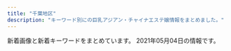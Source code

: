 ```yaml
---
title: "千葉地区"
description: "キーワード別にの巨乳アジアン・チャイナエステ嬢情報をまとめました。"
---
```


新着画像と新着キーワードをまとめています。
2021年05月04日の情報です。

<DmmAffiliateIns />
<KeywordTable
  shops={
    [
    {
        "name": "\u30af\u30aa\u30ec\u30a2",
        "img_links": [
            "https://es-quorea.com/wp-content/uploads/2021/01/22amore.jpg",
            "https://es-quorea.com/wp-content/uploads/2021/01/33amore.jpg",
            "https://es-quorea.com/wp-content/themes/este/img/tel_header.png",
            "https://es-quorea.com/wp-content/themes/este/img/1.jpg",
            "https://es-quorea.com/wp-content/themes/este/img/tel_footer.png",
            "https://es-quorea.com/wp-content/themes/este/img/top-img05b.png",
            "https://es-quorea.com/wp-content/themes/este/img/top-img01b.png",
            "https://es-quorea.com/wp-content/themes/este/img/top-img03.png",
            "https://es-quorea.com/wp-content/themes/este/img/4.jpg",
            "https://es-quorea.com/wp-content/uploads/2021/03/89762citeg.jpg",
            "https://es-quorea.com/wp-content/uploads/2020/01/citeg.jpg",
            "https://es-quorea.com/wp-content/themes/este/img/top-img01a.png",
            "https://es-quorea.com/wp-content/themes/este/img/call.png",
            "https://es-quorea.com/wp-content/themes/este/img/top-img05a.png",
            "https://es-quorea.com/wp-content/uploads/2021/01/44amore.jpg",
            "https://es-quorea.com/wp-content/themes/este/img/2.jpg",
            "https://es-quorea.com/wp-content/themes/este/img/top-img02.png",
            "https://es-quorea.com/wp-content/themes/este/img/3.jpg"
        ],
        "station": "JR\u6728\u66f4\u6d25\u99c5\u6771\u53e3",
        "url": "https://es-quorea.com/",
        "keywords": {
            "D": 11,
            "E": 7
        }
    },
    {
        "station": "\u9ad8\u6839\u6728\u6238\u99c5\u5317\u53e3",
        "keywords": {},
        "img_links": [
            "http://kourakuenmise.com/images/2078427_1.jpg",
            "http://kourakuenmise.com/zp/img007.jpg",
            "http://kourakuenmise.com/images/mobile.jpg",
            "http://kourakuenmise.com/zp/img006.jpg",
            "http://kourakuenmise.com/images/news_bj.jpg",
            "http://kourakuenmise.com/zp/img012.jpg",
            "http://kourakuenmise.com/images/46-11051416223130.jpg",
            "http://kourakuenmise.com/zp/img0012.jpg",
            "http://kourakuenmise.com/zp/img0011.jpg",
            "http://kourakuenmise.com/zp/img011.jpg",
            "http://kourakuenmise.com/images/header_img.jpg",
            "http://kourakuenmise.com/zp/img005.jpg"
        ],
        "name": "\u5eb7\u697d\u5712",
        "url": "http://kourakuenmise.com/"
    },
    {
        "img_links": [
            "http://www.fairy.esjoho.com/common/images/photo02.jpg",
            "http://www.fairy.esjoho.com/files/021.jpg",
            "http://www.fairy.esjoho.com/images/icon_staff.png",
            "http://www.fairy.esjoho.com/common/images/photo01.jpg",
            "http://www.fairy.esjoho.com/files/001.jpg",
            "http://www.fairy.esjoho.com/files/011.jpg",
            "http://www.fairy.esjoho.com/images/mainImg_sub.jpg",
            "http://www.fairy.esjoho.com/images/icon_info.png",
            "http://www.fairy.esjoho.com/files/009-02.jpg",
            "http://www.fairy.esjoho.com/files/021-03.jpg",
            "http://www.fairy.esjoho.com/images/korona.jpg",
            "http://www.fairy.esjoho.com/files/006.jpg",
            "http://www.fairy.esjoho.com/files/006-02.jpg",
            "http://www.fairy.esjoho.com/images/icon_top.png",
            "http://www.fairy.esjoho.com/images/btn2.png",
            "http://www.fairy.esjoho.com/files/001-03.jpg",
            "http://www.fairy.esjoho.com/files/013-02.jpg",
            "http://www.fairy.esjoho.com/files/006-03.jpg",
            "http://www.fairy.esjoho.com/files/001-02.jpg",
            "http://www.fairy.esjoho.com/files/011-02.jpg",
            "http://www.fairy.esjoho.com/files/009-03.jpg",
            "http://www.fairy.esjoho.com/files/013.jpg",
            "http://www.fairy.esjoho.com/images/icon_tel.png",
            "http://www.fairy.esjoho.com/files/011-03.jpg",
            "http://www.fairy.esjoho.com/files/009.jpg",
            "http://www.fairy.esjoho.com/files/013-03.jpg",
            "http://www.fairy.esjoho.com/common/images/photo03.jpg",
            "http://www.fairy.esjoho.com/files/021-02.jpg"
        ],
        "keywords": {
            "D": 20,
            "85": 4,
            "86": 12,
            "87": 8,
            "C": 4
        },
        "url": "http://www.fairy.esjoho.com/",
        "name": "Honey Baby \uff5e\u30cf\u30cb\u30fc\u30d9\u30d3\u30fc\uff5e",
        "station": "\u516b\u5343\u4ee3\u53f0\u99c5\u6771\u53e3"
    },
    {
        "name": "\u6843\u9999",
        "keywords": {
            "83": 2,
            "D": 12,
            "82": 1,
            "91": 1,
            "E": 4,
            "87": 5,
            "C": 2,
            "G": 2,
            "86": 4,
            "85": 3,
            "88": 2,
            "84": 1,
            "89": 1
        },
        "url": "http://momoka.iest.info/",
        "img_links": [
            "http://momoka.iest.info/images/staff01.png",
            "http://momoka.iest.info/images/top.png",
            "http://momoka.iest.info/photos/sites/11/2020/12/2020121016111969.jpg",
            "http://momoka.iest.info/photos/sites/11/2021/04/2021042614474181.jpg",
            "http://momoka.iest.info/images/tit_staff1.png",
            "http://momoka.iest.info/photos/sites/11/2019/12/2019120814110783.jpg",
            "http://momoka.iest.info/photos/sites/11/2020/08/2020081513232423.jpg",
            "http://momoka.iest.info/photos/sites/11/2019/11/2019112219364120.jpg",
            "http://momoka.iest.info/photos/sites/11/2021/01/202101081554510.jpg",
            "http://momoka.iest.info/photos/sites/11/2021/04/2021041915274145.jpg",
            "http://momoka.iest.info/photos/sites/11/2020/08/2020082910555470-e1599761265797.jpg",
            "http://momoka.iest.info/photos/sites/11/2019/12/2019120410554229.jpg",
            "http://momoka.iest.info/photos/sites/11/2021/04/2021042011033371.jpg",
            "http://momoka.iest.info/images/link_nav02.jpg",
            "http://momoka.iest.info/photos/sites/11/2019/12/2019121918430664.jpg",
            "http://momoka.iest.info/images/link_nav03.jpg",
            "http://momoka.iest.info/photos/sites/11/2021/04/2021041915274145-600x800.jpg",
            "http://momoka.iest.info/images/link_nav04.jpg",
            "http://momoka.iest.info/images/sp_top.png",
            "http://momoka.iest.info/photos/sites/11/2020/07/2020073110302456.jpg",
            "http://momoka.iest.info/images/side_mobile.jpg",
            "http://momoka.iest.info/images/tit_link.png",
            "http://momoka.iest.info/photos/sites/11/2020/08/2020081513255337.jpg",
            "http://momoka.iest.info/images/end.png",
            "http://momoka.iest.info/photos/sites/11/2021/02/2021021911090965.jpg",
            "http://momoka.iest.info/images/link_nav05.jpg",
            "http://momoka.iest.info/photos/sites/11/2020/02/2020020411095362.jpg",
            "http://momoka.iest.info/images/link_nav01.jpg",
            "http://momoka.iest.info/photos/sites/11/2021/04/2021040412543851.jpg",
            "http://momoka.iest.info/photos/sites/11/2020/01/202001061550092.jpg",
            "http://momoka.iest.info/images/side_tel.jpg",
            "http://momoka.iest.info/photos/sites/11/2021/03/2021032715032815.jpg",
            "http://momoka.iest.info/photos/sites/11/2020/01/2020010615504056.jpg",
            "http://momoka.iest.info/photos/sites/11/2020/07/2020073110302456-e1600047741736.jpg",
            "http://momoka.iest.info/photos/sites/11/2021/02/2021022610281385.jpg",
            "http://momoka.iest.info/images/staff02.png",
            "http://momoka.iest.info/photos/sites/11/2021/04/202104031114456.jpg",
            "http://momoka.iest.info/images/tit_new.png",
            "http://momoka.iest.info/photos/sites/11/2021/04/2021042011033371-600x800.jpg",
            "http://momoka.iest.info/images/link_nav06.jpg",
            "http://momoka.iest.info/images/tit_pick.png",
            "http://momoka.iest.info/photos/sites/11/2021/04/2021042614474181-600x800.jpg"
        ],
        "station": "JR\u6d25\u7530\u6cbc\u99c5\u5317\u53e3"
    },
    {
        "keywords": {},
        "img_links": [
            "http://n-rlx.com/images/staff_11.jpg",
            "http://n-rlx.com/girl/011.jpg",
            "http://n-rlx.com/images/index_05.jpg",
            "http://n-rlx.com/images/index_06.jpg",
            "http://n-rlx.com/images/rec_11.jpg",
            "http://n-rlx.com/images/index_11.jpg",
            "http://n-rlx.com/images/index_02.jpg",
            "http://n-rlx.com/girl/010.jpg",
            "http://n-rlx.com/images/03.jpg",
            "http://n-rlx.com/images/index_23.jpg",
            "http://n-rlx.com/girl/00.jpg",
            "http://n-rlx.com/images/index_03.jpg",
            "http://n-rlx.com/images/rec.jpg",
            "http://n-rlx.com/images/index_01.jpg",
            "http://n-rlx.com/images/index_22.jpg",
            "http://n-rlx.com/images/index_07.jpg",
            "http://n-rlx.com/images/info_11.jpg",
            "http://n-rlx.com/images/info.jpg",
            "http://n-rlx.com/images/index_04.jpg",
            "http://n-rlx.com/girl/012.jpg",
            "http://n-rlx.com/images/qr20190828190925748.png",
            "http://n-rlx.com/girl/012a.jpg",
            "http://n-rlx.com/images/index_16.jpg"
        ],
        "url": "http://n-rlx.com/",
        "station": "JR\u6d25\u7530\u6cbc\u99c5\u5317\u53e3",
        "name": "\u30c0\u30a4\u30e4\u30e2\u30f3\u30c9"
    },
    {
        "keywords": {
            "85": 1,
            "D": 3,
            "C": 1,
            "87": 1,
            "86": 2,
            "83": 1,
            "E": 1
        },
        "url": "http://koi.iest.info/",
        "station": "\u5343\u8449\u4e2d\u592e\u99c5\u897f\u53e3",
        "img_links": [
            "http://koi.a2.reraku.work/upload/sites/35/2021/03/2021033107345332-366x549.jpg",
            "http://koi.a2.reraku.work/upload/sites/35/2021/03/2021033107355844.jpg",
            "http://koi.iest.info/images/room1.jpg",
            "http://koi.iest.info/images/mobile.jpg",
            "http://koi.a2.reraku.work/upload/sites/35/2021/04/2021040105250936-366x549.jpg",
            "http://koi.a2.reraku.work/upload/sites/35/2021/03/2021033104461989-366x549.jpg",
            "http://koi.iest.info/images/top.png",
            "http://koi.iest.info/images/s_staff.png",
            "http://koi.a2.reraku.work/upload/sites/35/2021/04/2021040105250936.jpg",
            "http://koi.a2.reraku.work/upload/sites/35/2021/03/2021033104461878-366x549.jpg",
            "http://koi.iest.info/images/s_face.png",
            "http://koi.iest.info/images/line.jpg",
            "http://koi.a2.reraku.work/upload/sites/35/2021/03/2021033107355844-366x549.jpg",
            "http://koi.a2.reraku.work/upload/sites/35/2021/03/2021033107345332.jpg",
            "http://koi.iest.info/images/s_news.png",
            "http://koi.a2.reraku.work/upload/sites/35/2021/03/2021033104461878.jpg",
            "http://koi.a2.reraku.work/upload/sites/35/2021/03/2021033104461989.jpg",
            "http://koi.iest.info/images/s_link.png",
            "http://koi.iest.info/images/info.jpg"
        ],
        "name": "\u6d77\u306e\u611b"
    },
    {
        "station": "\u5343\u8449\u4e2d\u592e\u99c5\u6771\u53e3",
        "url": "https://resort-max.jpn.mn/",
        "keywords": {
            "85": 4,
            "87": 2,
            "D": 6
        },
        "img_links": [
            "https://resort-max.jpn.mn/images/info.jpg",
            "https://resort-max.jpn.mn/images/ser6.jpg",
            "https://resort-max.jpn.mn/images/ser2.jpg",
            "https://resort-max.jpn.mn/images/news.png",
            "https://resort-max.jpn.mn/images/s_reruit.png",
            "https://resort-max.jpn.mn/images/ser3.jpg",
            "https://resort-max.jpn.mn/photos/sites/133/2021/03/202103311608011.jpg",
            "https://resort-max.jpn.mn/images/top1.jpg",
            "https://resort-max.jpn.mn/photos/sites/133/2021/03/2021033116080222.jpg",
            "https://resort-max.jpn.mn/images/1.jpg",
            "https://resort-max.jpn.mn/images/2.jpg",
            "https://resort-max.jpn.mn/images/ser4.jpg",
            "https://resort-max.jpn.mn/photos/sites/133/2021/03/2021033115584750.jpg",
            "https://resort-max.jpn.mn/images/ser1.jpg",
            "https://resort-max.jpn.mn/images/s_staff.png",
            "https://resort-max.jpn.mn/images/top.jpg",
            "https://resort-max.jpn.mn/images/mobile.jpg",
            "https://resort-max.jpn.mn/photos/sites/133/2021/03/2021033115584746.jpg",
            "https://resort-max.jpn.mn/images/ser5.jpg",
            "https://resort-max.jpn.mn/photos/sites/133/2021/03/2021033116080279.jpg",
            "https://resort-max.jpn.mn/photos/sites/133/2021/03/2021033115584880.jpg"
        ],
        "name": "\u30ea\u30be\u30fc\u30c8MAX"
    },
    {
        "img_links": [
            "http://www.suisen.masg.info/files/010-03.jpg",
            "http://www.suisen.masg.info/files/004-03.jpg",
            "http://www.suisen.masg.info/files/006-03.jpg",
            "http://www.suisen.masg.info/images/shop/shop01.jpg",
            "http://www.suisen.masg.info/files/014.jpg",
            "http://www.suisen.masg.info/files/006.jpg",
            "http://www.suisen.masg.info/images/s_link.png",
            "http://www.suisen.masg.info/files/005.jpg",
            "http://www.suisen.masg.info/files/005-03.jpg",
            "http://www.suisen.masg.info/files/004.jpg",
            "http://www.suisen.masg.info/files/009-03.jpg",
            "http://www.suisen.masg.info/images/shop/shop04.jpg",
            "http://www.suisen.masg.info/files/013.jpg",
            "http://www.suisen.masg.info/files/012.jpg",
            "http://www.suisen.masg.info/files/010.jpg",
            "http://www.suisen.masg.info/images/shop/shop03.jpg",
            "http://www.suisen.masg.info/images/face.png",
            "http://www.suisen.masg.info/files/002-03.jpg",
            "http://www.suisen.masg.info/files/003.jpg",
            "http://www.suisen.masg.info/files/009.jpg",
            "http://www.suisen.masg.info/files/010-02.jpg",
            "http://www.suisen.masg.info/files/014-02.jpg",
            "http://www.suisen.masg.info/files/003-03.jpg",
            "http://www.suisen.masg.info/images/shop/shop02.jpg",
            "http://www.suisen.masg.info/files/007.jpg",
            "http://www.suisen.masg.info/images/pick.png",
            "http://www.suisen.masg.info/files/007-02.jpg",
            "http://www.suisen.masg.info/files/013-03.jpg",
            "http://www.suisen.masg.info/files/011-03.jpg",
            "http://www.suisen.masg.info/images/r4.jpg",
            "http://www.suisen.masg.info/files/003-02.jpg",
            "http://www.suisen.masg.info/files/007-03.jpg",
            "http://www.suisen.masg.info/files/008-03.jpg",
            "http://www.suisen.masg.info/images/s_staff.png",
            "http://www.suisen.masg.info/images/r2.jpg",
            "http://www.suisen.masg.info/files/012-03.jpg",
            "http://www.suisen.masg.info/files/011.jpg",
            "http://www.suisen.masg.info/images/r5.jpg",
            "http://www.suisen.masg.info/files/002-02.jpg",
            "http://www.suisen.masg.info/files/013-02.jpg",
            "http://www.suisen.masg.info/files/002.jpg",
            "http://www.suisen.masg.info/images/news.png",
            "http://www.suisen.masg.info/files/005-02.jpg",
            "http://www.suisen.masg.info/images/end.png",
            "http://www.suisen.masg.info/files/004-02.jpg",
            "http://www.suisen.masg.info/files/012-02.jpg",
            "http://www.suisen.masg.info/images/top.png",
            "http://www.suisen.masg.info/files/008-02.jpg",
            "http://www.suisen.masg.info/files/006-02.jpg",
            "http://www.suisen.masg.info/files/008.jpg",
            "http://www.suisen.masg.info/files/014-03.jpg",
            "http://www.suisen.masg.info/images/r1.jpg",
            "http://www.suisen.masg.info/files/011-02.jpg",
            "http://www.suisen.masg.info/images/bj2.jpg",
            "http://www.suisen.masg.info/files/009-02.jpg"
        ],
        "name": "\u6c34\u4ed9",
        "keywords": {
            "87": 4,
            "88": 1,
            "E": 1,
            "86": 5,
            "D": 8,
            "85": 3,
            "C": 3
        },
        "station": "JR\u6771\u91d1\u99c5\u6771\u53e3",
        "url": "http://www.suisen.masg.info/"
    },
    {
        "name": "\u91d1\u73b2\u74cf-\u30ad\u30f3\u30ec\u30fc\u30ed\u30fc-",
        "keywords": {},
        "url": "http://aimise.com/",
        "station": "\u9ad8\u6839\u6728\u6238\u99c5\u5357\u53e3",
        "img_links": [
            "http://aimise.com/xj/002.jpg",
            "http://aimise.com/xj/006.jpg",
            "http://aimise.com/xj/03.jpg",
            "http://aimise.com/xj/004.jpg",
            "http://aimise.com/xj/hf/1.jpg",
            "http://aimise.com/images/iyasi5.jpg",
            "http://aimise.com/images/an4.jpg",
            "http://aimise.com/images/an1.jpg",
            "http://aimise.com/xj/hf/2.jpg",
            "http://aimise.com/images/iyasi6.jpg",
            "http://aimise.com/xj/hf/3.jpg",
            "http://aimise.com/images/240425-1210261S50276.png",
            "http://aimise.com/images/iyasi2.jpg",
            "http://aimise.com/xj/001.jpg",
            "http://aimise.com/images/iyasi8.jpg",
            "http://aimise.com/images/iyasi3.jpg",
            "http://aimise.com/images/iyasi4.jpg",
            "http://aimise.com/images/iyasi7.jpg",
            "http://aimise.com/images/an6.jpg",
            "http://aimise.com/xj/005.jpg",
            "http://aimise.com/xj/003.jpg",
            "http://aimise.com/images/an2.jpg",
            "http://aimise.com/xj/hf/4.jpg",
            "http://aimise.com/xj/02.jpg",
            "http://aimise.com/xj/01.jpg",
            "http://aimise.com/images/an3.jpg",
            "http://aimise.com/images/an5.jpg"
        ]
    },
    {
        "keywords": {
            "87": 1,
            "D": 4,
            "85": 5,
            "C": 8
        },
        "url": "http://nikity.xyz/",
        "name": "\u7652\u3057\u5929\u4f7f",
        "img_links": [
            "http://nikity.xyz/uploads/210202/1-21020215563U25.jpg",
            "http://nikity.xyz/picture/s_staff.jpg",
            "http://nikity.xyz/uploads/210202/1-21020215543XH.jpg",
            "http://nikity.xyz/picture/s_shedule.jpg",
            "http://nikity.xyz/picture/room1.jpg",
            "http://nikity.xyz/picture/room2.jpg",
            "http://nikity.xyz/uploads/210421/1-210421134525J3.jpg",
            "http://nikity.xyz/uploads/210202/1-21020215552R31.jpg",
            "http://nikity.xyz/uploads/210206/1-210206100410V8.jpg",
            "http://nikity.xyz/uploads/210206/1-210206100255409.jpg",
            "http://nikity.xyz/picture/s_news.jpg",
            "http://nikity.xyz/picture/room4.jpg",
            "http://nikity.xyz/picture/top.jpg",
            "http://nikity.xyz/picture/room3.jpg",
            "http://nikity.xyz/uploads/210421/1-210421130213c7.jpg"
        ],
        "station": "\u4e09\u54b2\u99c5\u6771\u53e3"
    },
    {
        "name": "\u5922\u5fc3\u5730",
        "keywords": {
            "86": 3,
            "D": 3,
            "87": 2,
            "C": 16
        },
        "station": "JR\u4e94\u4e95\u99c5\u897f\u53e3",
        "url": "http://www.yumegogoti.mensest.com/",
        "img_links": [
            "http://www.yumegogoti.mensest.com/images/tel.png",
            "http://www.yumegogoti.mensest.com/files/002-02.jpg",
            "http://www.yumegogoti.mensest.com/images/link.jpg",
            "http://www.yumegogoti.mensest.com/images/shop/shop04.jpg",
            "http://www.yumegogoti.mensest.com/images/slider/3.jpg",
            "http://www.yumegogoti.mensest.com/files/001-02.jpg",
            "http://www.yumegogoti.mensest.com/files/003-02.jpg",
            "http://www.yumegogoti.mensest.com/images/slider/2.jpg",
            "http://www.yumegogoti.mensest.com/files/002.jpg",
            "http://www.yumegogoti.mensest.com/images/shop/shop01.jpg",
            "http://www.yumegogoti.mensest.com/images/shop/shop02.jpg",
            "http://www.yumegogoti.mensest.com/images/slider/1.jpg",
            "http://www.yumegogoti.mensest.com/images/movie.jpg",
            "http://www.yumegogoti.mensest.com/files/001.jpg",
            "http://www.yumegogoti.mensest.com/images/guide.jpg",
            "http://www.yumegogoti.mensest.com/files/004.jpg",
            "http://www.yumegogoti.mensest.com/images/staff01.jpg",
            "http://www.yumegogoti.mensest.com/images/shop/shop03.jpg",
            "http://www.yumegogoti.mensest.com/files/005.jpg",
            "http://www.yumegogoti.mensest.com/images/shop/shop05.jpg",
            "http://www.yumegogoti.mensest.com/files/004-02.jpg",
            "http://www.yumegogoti.mensest.com/files/003.jpg",
            "http://www.yumegogoti.mensest.com/files/005-02.jpg"
        ]
    },
    {
        "name": "OGGI \uff5e\u30aa\u30c3\u30b8\uff5e",
        "station": "JR\u7a32\u6bdb\u99c5\u6771\u53e3",
        "url": "http://www.oggi.relaxmens.com/",
        "img_links": [
            "http://www.oggi.relaxmens.com/img/tel.png",
            "http://www.oggi.relaxmens.com/img/nav-001.png",
            "http://www.oggi.relaxmens.com/img/top01.png",
            "http://www.oggi.relaxmens.com/files/001.jpg",
            "http://www.oggi.relaxmens.com/files/015.jpg",
            "http://www.oggi.relaxmens.com/img/stt.jpg",
            "http://www.oggi.relaxmens.com/img/nav-004.png",
            "http://www.oggi.relaxmens.com/files/002.jpg",
            "http://www.oggi.relaxmens.com/files/017.jpg",
            "http://www.oggi.relaxmens.com/files/013.jpg",
            "http://www.oggi.relaxmens.com/img/nav-002.png",
            "http://www.oggi.relaxmens.com/img/nav-003.png",
            "http://www.oggi.relaxmens.com/img/stb.jpg",
            "http://www.oggi.relaxmens.com/img/nav-005.png",
            "http://www.oggi.relaxmens.com/files/016.jpg",
            "http://www.oggi.relaxmens.com/img/nav-006.png"
        ],
        "keywords": {
            "87": 5,
            "D": 6,
            "86": 1
        }
    },
    {
        "name": "\u30b5\u30d5\u30a1\u30a4\u30a2",
        "keywords": {},
        "url": "http://chiba-sapphire.net/",
        "img_links": [
            "http://chiba-sapphire.net/images/b-qr.png",
            "http://chiba-sapphire.net/images/bar-interior.png",
            "http://chiba-sapphire.net/staff/s-miyu.jpg",
            "http://chiba-sapphire.net/images/cam.png",
            "http://chiba-sapphire.net/staff/s-yuki.jpg",
            "http://chiba-sapphire.net/images/c-top.png",
            "http://chiba-sapphire.net/images/b-taisaku.png",
            "http://chiba-sapphire.net/images/c-staff.png",
            "http://chiba-sapphire.net/staff/s-aya.jpg",
            "http://chiba-sapphire.net/staff/s-risa.jpg",
            "http://chiba-sapphire.net/images/side-info.png",
            "http://chiba-sapphire.net/images/copyright.png",
            "http://chiba-sapphire.net/images/side-twitter.png",
            "http://chiba-sapphire.net/staff/s-eri.jpg",
            "http://chiba-sapphire.net/images/bar-staff.png",
            "http://chiba-sapphire.net/images/index-enter.png",
            "http://chiba-sapphire.net/images/c-interior.png",
            "http://chiba-sapphire.net/images/kazari.png"
        ],
        "station": "\u5343\u8449\u4e2d\u592e\u99c5\u897f\u53e3"
    },
    {
        "name": "with you",
        "station": "JR\u5343\u8449\u99c5\u6771\u53e3",
        "keywords": {
            "\u4e73": 3
        },
        "img_links": [
            "http://www.with-you.xyz/Uploads/News/604ef9c5646ef.jpg",
            "http://www.with-you.xyz/Uploads/News/6058318102681.jpg",
            "http://www.with-you.xyz/Uploads/News/6073afa4b26eb.jpg",
            "http://www.with-you.xyz/Public/Reception/picture/pick_staff6.jpg",
            "http://www.with-you.xyz/Uploads/News/60615e98e12fb.jpg",
            "http://www.with-you.xyz/Uploads/News/608f51cdca75d.jpg",
            "http://www.with-you.xyz/ueditor/php/upload/image/20180508/1525743116677647.jpg",
            "http://www.with-you.xyz/Public/Reception/picture/staff-bar.png",
            "http://www.with-you.xyz/Uploads/user/5aefb1192c299.jpg",
            "http://www.with-you.xyz/Uploads/user/5aefb0da5df20.jpg",
            "http://www.with-you.xyz/ueditor/php/upload/image/20180508/1525743921831574.png",
            "http://www.with-you.xyz/Uploads/News/6086782d7b9b5.jpg",
            "http://www.with-you.xyz/Uploads/News/603c771dd0d06.jpg",
            "http://www.with-you.xyz/Uploads/News/606bbd0713603.jpg",
            "http://www.with-you.xyz/Uploads/News/6045c8ad0f0ea.jpg",
            "http://www.with-you.xyz/Uploads/user/5aefb0beaf05c.jpg",
            "http://www.with-you.xyz/ueditor/php/upload/image/20180507/1525658571678747.png",
            "http://www.with-you.xyz/Uploads/News/60331355bced0.jpg",
            "http://www.with-you.xyz/Uploads/News/607d2ef3102ec.jpg",
            "http://www.with-you.xyz/Uploads/user/5aefb12fd808d.jpg",
            "http://www.with-you.xyz/ueditor/php/upload/image/20180509/1525834473168892.png",
            "http://www.with-you.xyz/Public/Reception/picture/news.png",
            "http://www.with-you.xyz/ueditor/php/upload/image/20180507/1525658576587164.png"
        ],
        "url": "http://www.with-you.xyz/"
    },
    {
        "name": "\u3089\u304f\u3089\u304f",
        "keywords": {
            "83": 4,
            "88": 4,
            "87": 8,
            "85": 4,
            "C": 8,
            "D": 12
        },
        "url": "http://www.rakuraku-inage.info/",
        "station": "JR\u7a32\u6bdb\u99c5\u6771\u53e3",
        "img_links": [
            "http://www.rakuraku-inage.info/files/017-03.jpg",
            "http://www.rakuraku-inage.info/images/mainImg_sub.jpg",
            "http://www.rakuraku-inage.info/files/017-02.jpg",
            "http://www.rakuraku-inage.info/files/063.jpg",
            "http://www.rakuraku-inage.info/files/021.jpg",
            "http://www.rakuraku-inage.info/files/047-02.jpg",
            "http://www.rakuraku-inage.info/files/021-02.jpg",
            "http://www.rakuraku-inage.info/files/047.jpg",
            "http://www.rakuraku-inage.info/files/061-02.jpg",
            "http://www.rakuraku-inage.info/images/icon_tel.png",
            "http://www.rakuraku-inage.info/files/063-03.jpg",
            "http://www.rakuraku-inage.info/files/061-03.jpg",
            "http://www.rakuraku-inage.info/files/047-03.jpg",
            "http://www.rakuraku-inage.info/files/017.jpg",
            "http://www.rakuraku-inage.info/common/images/photo03.jpg",
            "http://www.rakuraku-inage.info/common/images/photo02.jpg",
            "http://www.rakuraku-inage.info/files/063-02.jpg",
            "http://www.rakuraku-inage.info/images/icon_top.png",
            "http://www.rakuraku-inage.info/images/icon_info.png",
            "http://www.rakuraku-inage.info/common/images/photo01.jpg",
            "http://www.rakuraku-inage.info/files/021-03.jpg",
            "http://www.rakuraku-inage.info/images/btn2.png",
            "http://www.rakuraku-inage.info/files/061.jpg",
            "http://www.rakuraku-inage.info/images/icon_staff.png"
        ]
    },
    {
        "url": "http://www.orange-est.com/",
        "keywords": {},
        "img_links": [
            "http://www.orange-est.com/images/common/201209044137telephone.jpg",
            "http://www.orange-est.com/images/common/201209044137index.jpg",
            "http://www.orange-est.com/images/info/info02.jpg",
            "http://www.orange-est.com/images/menu/link02.jpg",
            "http://www.orange-est.com/images/girl/gal_2012090519241607501998005.jpg",
            "http://www.orange-est.com/images/info/info01.jpg",
            "http://www.orange-est.com/images/menu/ac02.jpg",
            "http://www.orange-est.com/images/common/170912073106right.jpg",
            "http://www.orange-est.com/images/common/201209044137main.jpg",
            "http://www.orange-est.com/images/girls_top.jpg",
            "http://www.orange-est.com/images/girl/gal_2012280703521609149903005.jpg",
            "http://www.orange-est.com/images/menu/info02.jpg",
            "http://www.orange-est.com/images/menu/top02.jpg",
            "http://www.orange-est.com/images/girl/gal_2012090519081607502033005.jpg",
            "http://www.orange-est.com/images/menu/esthe02.jpg"
        ],
        "station": "JR\u8302\u539f\u99c5\u5357\u53e3",
        "name": "\u30aa\u30ec\u30f3\u30b8"
    },
    {
        "keywords": {},
        "url": "http://es-happy.work/",
        "station": "JR\u6210\u7530\u99c5",
        "img_links": [
            "http://es-happy.work/img/runa1.jpg",
            "http://es-happy.work/images/sys3.jpg",
            "http://es-happy.work/images/concept.jpg",
            "http://es-happy.work/images/head.jpg",
            "http://es-happy.work/images/3.jpg",
            "http://es-happy.work/staff/sora.jpg",
            "http://es-happy.work/staff/momo.jpg",
            "http://es-happy.work/images/tr2.jpg",
            "http://es-happy.work/images/int1.jpg",
            "http://es-happy.work/images/2.jpg",
            "http://es-happy.work/images/sys2.jpg",
            "http://es-happy.work/images/1.jpg",
            "http://es-happy.work/images/sys1.jpg",
            "http://es-happy.work/images/tr.jpg",
            "http://es-happy.work/img/sora1.jpg",
            "http://es-happy.work/images/ac1.jpg",
            "http://es-happy.work/images/ac2.jpg",
            "http://es-happy.work/images/news.jpg",
            "http://es-happy.work/staff/runa.jpg",
            "http://es-happy.work/images/interior_t.jpg",
            "http://es-happy.work/img/momo1.jpg",
            "http://es-happy.work/images/tr1.jpg",
            "http://es-happy.work/images/staff_t.jpg",
            "http://es-happy.work/images/int2.jpg",
            "http://es-happy.work/images/tr3.jpg",
            "http://es-happy.work/images/topgirl.jpg",
            "http://es-happy.work/images/int3.jpg"
        ],
        "name": "\u60a0"
    },
    {
        "keywords": {},
        "img_links": [
            "http://www.es-lime.info/img/eko1.jpg",
            "http://www.es-lime.info/images/int1.jpg",
            "http://www.es-lime.info/images/interior_t.jpg",
            "http://www.es-lime.info/img/ayumi1.jpg",
            "http://www.es-lime.info/img/megumi1.jpg",
            "http://www.es-lime.info/images/time.jpg",
            "http://www.es-lime.info/images/staff_t.jpg",
            "http://www.es-lime.info/images/rec.jpg",
            "http://www.es-lime.info/images/sys.jpg",
            "http://www.es-lime.info/staff/ayumi.jpg",
            "http://www.es-lime.info/images/tel.png",
            "http://www.es-lime.info/staff/miyuki.jpg",
            "http://www.es-lime.info/images/tg.png",
            "http://www.es-lime.info/images/menu/staff.png",
            "http://www.es-lime.info/staff/megumi.jpg",
            "http://www.es-lime.info/images/news.jpg",
            "http://www.es-lime.info/img/miyuki1.jpg",
            "http://www.es-lime.info/img/ai1.jpg",
            "http://www.es-lime.info/img/rina1.jpg",
            "http://www.es-lime.info/images/int2.png",
            "http://www.es-lime.info/staff/eko.jpg",
            "http://www.es-lime.info/staff/yuki.jpg",
            "http://www.es-lime.info/images/menu/interior.png",
            "http://www.es-lime.info/staff/ai.jpg",
            "http://www.es-lime.info/img/yuki1.jpg",
            "http://www.es-lime.info/images/menu/top.png",
            "http://www.es-lime.info/staff/rina.jpg",
            "http://www.es-lime.info/images/right.png"
        ],
        "url": "http://www.es-lime.info/",
        "name": "Flower",
        "station": "\u5343\u8449\u4e2d\u592e\u99c5\u6771\u53e3"
    },
    {
        "keywords": {
            "D": 5,
            "88": 1,
            "E": 1,
            "86": 5
        },
        "station": "\u516b\u5343\u4ee3\u53f0\u99c5\u6771\u53e3",
        "name": "\u30e4\u30fc\u30db\u30fc",
        "img_links": [
            "http://aroma-esthe.blue/img/stt1.jpg",
            "http://aroma-esthe.blue/img/t6.jpg",
            "http://aroma-esthe.blue/img/st1.jpg",
            "http://aroma-esthe.blue/img/noo.png",
            "http://aroma-esthe.blue/img/t2.jpg",
            "http://aroma-esthe.blue/img/t5.jpg",
            "http://aroma-esthe.blue/img/st3.jpg",
            "http://aroma-esthe.blue/img/top.jpg",
            "http://aroma-esthe.blue/img/no.png",
            "http://aroma-esthe.blue/img/stt3.jpg",
            "http://aroma-esthe.blue/img/t3.jpg",
            "http://aroma-esthe.blue/img/st51.jpg",
            "http://aroma-esthe.blue/img/t1.jpg",
            "http://aroma-esthe.blue/img/sm.jpg",
            "http://aroma-esthe.blue/img/st4.jpg",
            "http://aroma-esthe.blue/img/t4.jpg",
            "http://aroma-esthe.blue/img/st6.jpg",
            "http://aroma-esthe.blue/img/f1.jpg",
            "http://aroma-esthe.blue/img/st2.jpg",
            "http://aroma-esthe.blue/img/st5.jpg"
        ],
        "url": "http://aroma-esthe.blue"
    },
    {
        "url": "http://www.es-chiba.com/",
        "station": "\u4eac\u6210\u7dda\u5343\u8449\u4e2d\u592e\u99c5\u6771\u53e3",
        "name": "\u80e1\u8776\u82b1",
        "keywords": {
            "D": 2,
            "82": 1,
            "89": 2,
            "F": 1,
            "84": 1,
            "88": 1,
            "C": 2
        },
        "img_links": [
            "http://www.es-chiba.com/images/index_12.png",
            "http://www.es-chiba.com/images/index_06.png",
            "http://www.es-chiba.com/images/index_09.png",
            "http://www.es-chiba.com/images/tit_info.png",
            "http://www.es-chiba.com/images/a04.jpg",
            "http://www.es-chiba.com/images/index_10.png",
            "http://www.es-chiba.com/images/03.jpg",
            "http://www.es-chiba.com/images/index_17.png",
            "http://www.es-chiba.com/images/index_19.png",
            "http://www.es-chiba.com/girl/girlb3.jpg",
            "http://www.es-chiba.com/girl/girli1.jpg",
            "http://www.es-chiba.com/images/a03.jpg",
            "http://www.es-chiba.com/images/r2.jpg",
            "http://www.es-chiba.com/images/01.jpg",
            "http://www.es-chiba.com/images/index_07.png",
            "http://www.es-chiba.com/images/tit_rec.png",
            "http://www.es-chiba.com/images/r1.jpg",
            "http://www.es-chiba.com/images/a01.jpg",
            "http://www.es-chiba.com/images/index_20.png",
            "http://www.es-chiba.com/girl/girlb2.jpg",
            "http://www.es-chiba.com/images/r6.jpg",
            "http://www.es-chiba.com/girl/girli3.jpg",
            "http://www.es-chiba.com/images/index_14.png",
            "http://www.es-chiba.com/images/a05.jpg",
            "http://www.es-chiba.com/images/index_01.png",
            "http://www.es-chiba.com/images/index_13.png",
            "http://www.es-chiba.com/images/s03.jpg",
            "http://www.es-chiba.com/images/line.jpg",
            "http://www.es-chiba.com/images/index_02.png",
            "http://www.es-chiba.com/girl/girlc2.jpg",
            "http://www.es-chiba.com/images/index_08.png",
            "http://www.es-chiba.com/images/r4.jpg",
            "http://www.es-chiba.com/images/a06.jpg",
            "http://www.es-chiba.com/images/index_04.png",
            "http://www.es-chiba.com/girl/07.jpg",
            "http://www.es-chiba.com/images/index_22.png",
            "http://www.es-chiba.com/girl/girlc3.jpg",
            "http://www.es-chiba.com/images/rec.jpg",
            "http://www.es-chiba.com/images/index1_03.png",
            "http://www.es-chiba.com/images/hd.jpg",
            "http://www.es-chiba.com/images/r5.jpg",
            "http://www.es-chiba.com/images/tit_staff.png",
            "http://www.es-chiba.com/images/a02.jpg",
            "http://www.es-chiba.com/girl/girlc1.jpg",
            "http://www.es-chiba.com/images/acc01.jpg",
            "http://www.es-chiba.com/images/02.jpg",
            "http://www.es-chiba.com/images/acc02.jpg",
            "http://www.es-chiba.com/images/index_05.png",
            "http://www.es-chiba.com/images/s04.jpg",
            "http://www.es-chiba.com/images/s01.jpg",
            "http://www.es-chiba.com/images/index_11.png",
            "http://www.es-chiba.com/images/r3.jpg",
            "http://www.es-chiba.com/girl/girli2.jpg",
            "http://www.es-chiba.com/girl/girlb1.jpg",
            "http://www.es-chiba.com/images/sys.jpg",
            "http://www.es-chiba.com/girl/girlh3.jpg",
            "http://www.es-chiba.com/girl/girlh1.jpg",
            "http://www.es-chiba.com/images/s02.jpg"
        ]
    },
    {
        "url": "http://massage-est.net/",
        "keywords": {
            "D": 2,
            "86": 2
        },
        "name": "\u8309\u8389\u82b1",
        "img_links": [
            "http://massage-est.net/images/cg02.jpg",
            "http://massage-est.net/images/nav-002.png",
            "http://massage-est.net/images/tel.png",
            "http://massage-est.net/images/nav-001.png",
            "http://massage-est.net/images/nav-004.png",
            "http://massage-est.net/images/no.png",
            "http://massage-est.net/images/nav-005.png",
            "http://massage-est.net/images/nav-006.png",
            "http://massage-est.net/images/nav-003.png",
            "http://massage-est.net/images/cg05.jpg"
        ],
        "station": "JR\u516b\u5e61\u5bbf\u99c5\u897f\u53e3"
    },
    {
        "station": "\u516b\u5343\u4ee3\u53f0\u99c5\u897f\u53e3",
        "keywords": {
            "86": 9,
            "D": 9,
            "C": 3,
            "88": 3
        },
        "img_links": [
            "http://www.akizu.esjoho.com/images/coverGirlParts.png",
            "http://www.akizu.esjoho.com/files/003-02.jpg",
            "http://www.akizu.esjoho.com/images/mobile.jpg",
            "http://www.akizu.esjoho.com/files/012-02.jpg",
            "http://www.akizu.esjoho.com/files/003-03.jpg",
            "http://www.akizu.esjoho.com/files/003.jpg",
            "http://www.akizu.esjoho.com/files/011-02.jpg",
            "http://www.akizu.esjoho.com/files/012.jpg",
            "http://www.akizu.esjoho.com/files/007-03.jpg",
            "http://www.akizu.esjoho.com/files/007-02.jpg",
            "http://www.akizu.esjoho.com/files/011.jpg",
            "http://www.akizu.esjoho.com/files/012-03.jpg",
            "http://www.akizu.esjoho.com/images/backlistbtn.png",
            "http://www.akizu.esjoho.com/files/007.jpg",
            "http://www.akizu.esjoho.com/files/011-03.jpg"
        ],
        "name": "\u79cb\u6708",
        "url": "http://www.akizu.esjoho.com/"
    },
    {
        "img_links": [
            "http://genkidou-massage.work/sp/img/time.jpg",
            "http://genkidou-massage.work/sp/img/cam.jpg",
            "http://genkidou-massage.work/img/pickup20.jpg",
            "http://genkidou-massage.work/img/head.jpg",
            "http://genkidou-massage.work/sp/img/pic.jpg",
            "http://genkidou-massage.work/img/botton.jpg",
            "http://genkidou-massage.work/img/s1.jpg",
            "http://genkidou-massage.work/img/fla-2.jpg",
            "http://genkidou-massage.work/sp/img/pc.jpg",
            "http://genkidou-massage.work/sp/img/st3.jpg",
            "http://genkidou-massage.work/img/sta4.jpg",
            "http://genkidou-massage.work/sp/img/t-r.jpg",
            "http://genkidou-massage.work/sp/img/t-s.jpg",
            "http://genkidou-massage.work/img/st3.jpg",
            "http://genkidou-massage.work/sp/img/p1.jpg",
            "http://genkidou-massage.work/img/sta1.jpg",
            "http://genkidou-massage.work/img/st2.jpg",
            "http://genkidou-massage.work/img/sta3.jpg",
            "http://genkidou-massage.work/img/nos.jpg",
            "http://genkidou-massage.work/sp/img/tit.jpg",
            "http://genkidou-massage.work/sp/img/t-t.jpg",
            "http://genkidou-massage.work/img/sta2.jpg",
            "http://genkidou-massage.work/sp/img/st1.jpg",
            "http://genkidou-massage.work/img/s3.jpg",
            "http://genkidou-massage.work/sp/img/info.jpg",
            "http://genkidou-massage.work/sp/img/sys.jpg",
            "http://genkidou-massage.work/img/st1.jpg",
            "http://genkidou-massage.work/sp/img/t-a.jpg",
            "http://genkidou-massage.work/sp/img/p3.jpg",
            "http://genkidou-massage.work/sp/img/tel.jpg",
            "http://genkidou-massage.work/sp/img/st4.jpg",
            "http://genkidou-massage.work/sp/img/t-o.jpg",
            "http://genkidou-massage.work/sp/img/time2.jpg",
            "http://genkidou-massage.work/img/s4.jpg",
            "http://genkidou-massage.work/img/st4.jpg",
            "http://genkidou-massage.work/sp/img/botton.jpg",
            "http://genkidou-massage.work/img/xmas.png",
            "http://genkidou-massage.work/img/s2.jpg",
            "http://genkidou-massage.work/sp/img/add.jpg",
            "http://genkidou-massage.work/sp/img/p2.jpg",
            "http://genkidou-massage.work/sp/img/st2.jpg",
            "http://genkidou-massage.work/img/fla.jpg"
        ],
        "url": "http://genkidou-massage.work/",
        "name": "\u5143\u6c17\u5802",
        "keywords": {
            "85": 3,
            "E": 2,
            "C": 13,
            "86": 2,
            "88": 2,
            "D": 4,
            "84": 1
        },
        "station": "JR\u90fd\u8cc0\u99c5\u897f\u53e3"
    },
    {
        "name": "\u5f69 \u3042\u3084",
        "url": "http://www.aya-esthe.xyz/",
        "keywords": {
            "C": 1,
            "93": 2,
            "E": 1,
            "86": 2,
            "D": 5,
            "87": 3,
            "85": 1
        },
        "img_links": [
            "http://www.aya-esthe.xyz/files/054-02.jpg",
            "http://www.aya-esthe.xyz/files/046-03.jpg",
            "http://www.aya-esthe.xyz/images/mobile.jpg",
            "http://www.aya-esthe.xyz/images/interior_t.jpg",
            "http://www.aya-esthe.xyz/files/054-03.jpg",
            "http://www.aya-esthe.xyz/files/051-02.jpg",
            "http://www.aya-esthe.xyz/files/046-02.jpg",
            "http://www.aya-esthe.xyz/files/027-02.jpg",
            "http://www.aya-esthe.xyz/files/006-03.jpg",
            "http://www.aya-esthe.xyz/images/news.jpg",
            "http://www.aya-esthe.xyz/files/027.jpg",
            "http://www.aya-esthe.xyz/images/link_t.jpg",
            "http://www.aya-esthe.xyz/images/head.jpg",
            "http://www.aya-esthe.xyz/files/005-02.jpg",
            "http://www.aya-esthe.xyz/files/003-02.jpg",
            "http://www.aya-esthe.xyz/files/051.jpg",
            "http://www.aya-esthe.xyz/files/003-03.jpg",
            "http://www.aya-esthe.xyz/images/int2.jpg",
            "http://www.aya-esthe.xyz/files/054.jpg",
            "http://www.aya-esthe.xyz/files/006.jpg",
            "http://www.aya-esthe.xyz/files/051-03.jpg",
            "http://www.aya-esthe.xyz/files/006-02.jpg",
            "http://www.aya-esthe.xyz/files/045.jpg",
            "http://www.aya-esthe.xyz/files/045-03.jpg",
            "http://www.aya-esthe.xyz/files/003.jpg",
            "http://www.aya-esthe.xyz/images/sys1.jpg",
            "http://www.aya-esthe.xyz/files/046.jpg",
            "http://www.aya-esthe.xyz/files/005-03.jpg",
            "http://www.aya-esthe.xyz/images/staff_t.jpg",
            "http://www.aya-esthe.xyz/files/045-02.jpg",
            "http://www.aya-esthe.xyz/images/tel.jpg",
            "http://www.aya-esthe.xyz/files/005.jpg",
            "http://www.aya-esthe.xyz/files/027-03.jpg"
        ],
        "station": "JR\u7a32\u6bdb\u99c5\u6771\u53e3"
    },
    {
        "station": "\u52dd\u7530\u53f0\u99c5\u5357\u53e3",
        "url": "http://iyashinokoi.este88.com/",
        "keywords": {},
        "img_links": [
            "http://iyashinokoi.este88.com/images/acc04.jpg",
            "http://iyashinokoi.este88.com/img/r02.jpg",
            "http://iyashinokoi.este88.com/images/acc01.jpg",
            "http://iyashinokoi.este88.com/gals/risa1.jpg",
            "http://iyashinokoi.este88.com/images/acc03.jpg",
            "http://iyashinokoi.este88.com/images/kp3.png",
            "http://iyashinokoi.este88.com/gals/norika1.jpg",
            "http://iyashinokoi.este88.com/img/r03.jpg",
            "http://iyashinokoi.este88.com/img/r01.jpg",
            "http://iyashinokoi.este88.com/images/kp1.png",
            "http://iyashinokoi.este88.com/gals/cizuka1.jpg",
            "http://iyashinokoi.este88.com/gals/miki1.jpg",
            "http://iyashinokoi.este88.com/img/r05.jpg",
            "http://iyashinokoi.este88.com/gals/yuyu1.jpg",
            "http://iyashinokoi.este88.com/images/qr.jpg",
            "http://iyashinokoi.este88.com/img/r04.jpg",
            "http://iyashinokoi.este88.com/images/info.png",
            "http://iyashinokoi.este88.com/images/kp2.png",
            "http://iyashinokoi.este88.com/gals/nana1.jpg",
            "http://iyashinokoi.este88.com/images/acc02.jpg"
        ],
        "name": "\u7652\u3057\u306e\u604b"
    },
    {
        "img_links": [
            "http://beauty-est.xyz/img/t1.jpg",
            "http://beauty-est.xyz/img/sm.jpg",
            "http://beauty-est.xyz/img/st2.jpg",
            "http://beauty-est.xyz/img/st5.jpg",
            "http://beauty-est.xyz/img/stt1.jpg",
            "http://beauty-est.xyz/img/st4.jpg",
            "http://beauty-est.xyz/img/t5.jpg",
            "http://beauty-est.xyz/img/f1.jpg",
            "http://beauty-est.xyz/img/t6.jpg",
            "http://beauty-est.xyz/img/no.png",
            "http://beauty-est.xyz/img/st3.jpg",
            "http://beauty-est.xyz/img/top.jpg",
            "http://beauty-est.xyz/img/t2.jpg",
            "http://beauty-est.xyz/img/t3.jpg",
            "http://beauty-est.xyz/img/t4.jpg",
            "http://beauty-est.xyz/img/st1.jpg",
            "http://beauty-est.xyz/img/nosta.jpg",
            "http://beauty-est.xyz/img/noo.png",
            "http://beauty-est.xyz/img/stt3.jpg"
        ],
        "keywords": {
            "C": 2,
            "E": 1,
            "86": 4,
            "D": 1
        },
        "station": "\u516b\u5343\u4ee3\u53f0\u99c5\u897f\u53e3",
        "url": "http://beauty-est.xyz/",
        "name": "\u5c0f\u60aa\u9b54"
    },
    {
        "img_links": [
            "http://www.es-bluehawai.com/images/attention.png",
            "http://www.es-bluehawai.com/files/010.jpg",
            "http://www.es-bluehawai.com/images/infoSlide01.jpg",
            "http://www.es-bluehawai.com/files/013.jpg",
            "http://www.es-bluehawai.com/images/coverParts.png",
            "http://www.es-bluehawai.com/images/goback.jpg",
            "http://www.es-bluehawai.com/files/014-02.jpg",
            "http://www.es-bluehawai.com/files/014.jpg",
            "http://www.es-bluehawai.com/files/008.jpg",
            "http://www.es-bluehawai.com/files/011-02.jpg",
            "http://www.es-bluehawai.com/files/009-02.jpg",
            "http://www.es-bluehawai.com/files/009.jpg",
            "http://www.es-bluehawai.com/files/011.jpg",
            "http://www.es-bluehawai.com/files/008-02.jpg",
            "http://www.es-bluehawai.com/images/concept.jpg",
            "http://www.es-bluehawai.com/files/010-02.jpg",
            "http://www.es-bluehawai.com/files/012-02.jpg",
            "http://www.es-bluehawai.com/files/013-02.jpg",
            "http://www.es-bluehawai.com/files/012.jpg"
        ],
        "station": "JR\u6d25\u7530\u6cbc\u99c5\u5317\u53e3",
        "url": "http://www.es-bluehawai.com/",
        "keywords": {
            "86": 4,
            "C": 4,
            "88": 2,
            "D": 10,
            "87": 8
        },
        "name": "BLUE\u30cf\u30ef\u30a4"
    },
    {
        "url": "http://moeai.est888.com/",
        "station": "\u5343\u8449\u4e2d\u592e\u99c5\u6771\u53e3",
        "name": "\u840c\u611b -\u3082\u3048\u3042\u3044-",
        "keywords": {
            "E": 9,
            "D": 3,
            "90": 5,
            "89": 5,
            "92": 2
        },
        "img_links": [
            "http://moeai.est888.com/css/staff/staff04.jpg",
            "http://moeai.est888.com/css/staff/staff11.jpg",
            "http://moeai.est888.com/css/tel01.png",
            "http://moeai.est888.com/css/nav/nav-005.png",
            "http://moeai.est888.com/css/staff/staff11-a.jpg",
            "http://moeai.est888.com/css/staff/staff005.jpg",
            "http://moeai.est888.com/css/staff/staff09-a.jpg",
            "http://moeai.est888.com/css/staff/staff09.jpg",
            "http://moeai.est888.com/css/nav/nav-004.png",
            "http://moeai.est888.com/css/nav/nav-001.png",
            "http://moeai.est888.com/css/staff/staff01.jpg",
            "http://moeai.est888.com/css/staff/staff02.jpg",
            "http://moeai.est888.com/css/nav/nav-003.png",
            "http://moeai.est888.com/css/staff/staff003-a.jpg",
            "http://moeai.est888.com/css/staff/staff06-a.jpg",
            "http://moeai.est888.com/css/staff/staff10.jpg",
            "http://moeai.est888.com/css/staff/staff08-a.jpg",
            "http://moeai.est888.com/css/nav/nav-006.png",
            "http://moeai.est888.com/css/staff/staff02-a.jpg",
            "http://moeai.est888.com/css/staff/staff005-a.jpg",
            "http://moeai.est888.com/css/staff/staff10-a.jpg",
            "http://moeai.est888.com/css/staff/staff07-a.jpg",
            "http://moeai.est888.com/css/staff/staff003.jpg",
            "http://moeai.est888.com/css/staff/staff12.jpg",
            "http://moeai.est888.com/css/nav/nav-002.png",
            "http://moeai.est888.com/css/staff/staff08.jpg",
            "http://moeai.est888.com/css/osusume-09.jpg",
            "http://moeai.est888.com/css/top-right01.jpg",
            "http://moeai.est888.com/css/staff/staff06.jpg",
            "http://moeai.est888.com/css/staff/staff01-a.jpg",
            "http://moeai.est888.com/css/staff/staff12-a.jpg",
            "http://moeai.est888.com/css/staff/staff04-a.jpg",
            "http://moeai.est888.com/css/staff/staff07.jpg"
        ]
    },
    {
        "name": "\u685c",
        "img_links": [
            "http://www.sakura.mensest.com/files/011.jpg",
            "http://www.sakura.mensest.com/files/007.jpg",
            "http://www.sakura.mensest.com/files/006-03.jpg",
            "http://www.sakura.mensest.com/files/009-02.jpg",
            "http://www.sakura.mensest.com/files/009-03.jpg",
            "http://www.sakura.mensest.com/files/006-02.jpg",
            "http://www.sakura.mensest.com/files/009.jpg",
            "http://www.sakura.mensest.com/files/010.jpg",
            "http://www.sakura.mensest.com/images/mobile.jpg",
            "http://www.sakura.mensest.com/files/006.jpg",
            "http://www.sakura.mensest.com/files/007-03.jpg",
            "http://www.sakura.mensest.com/files/010-02.jpg",
            "http://www.sakura.mensest.com/files/010-03.jpg",
            "http://www.sakura.mensest.com/files/011-02.jpg",
            "http://www.sakura.mensest.com/files/011-03.jpg",
            "http://www.sakura.mensest.com/files/007-02.jpg",
            "http://www.sakura.mensest.com/images/backlistbtn.png",
            "http://www.sakura.mensest.com/images/coverGirlParts.png"
        ],
        "keywords": {
            "85": 3,
            "C": 6,
            "87": 3,
            "84": 3,
            "86": 6,
            "D": 3
        },
        "station": "JR\u4e94\u4e95\u99c5\u897f\u53e3",
        "url": "http://www.sakura.mensest.com/"
    },
    {
        "keywords": {
            "C": 30
        },
        "url": "http://wureshii.tokyo/",
        "name": "\u304a\u304b\u3048\u308a",
        "station": "JR\u6d25\u7530\u6cbc\u99c5\u5317\u53e3",
        "img_links": [
            "http://wureshii.tokyo/uploads/200615/1-2006151Z4304L.jpg",
            "http://wureshii.tokyo/static/picture/tit-infor.png",
            "http://wureshii.tokyo/uploads/200615/1-20061519101Kc.jpg",
            "http://wureshii.tokyo/uploads/210119/1-2101191F409235.jpg",
            "http://wureshii.tokyo/uploads/200723/1-200H3124150340.jpg",
            "http://wureshii.tokyo/uploads/210319/1-210319124F5432.jpg",
            "http://wureshii.tokyo/uploads/200914/1-200914103K2H9.jpg",
            "http://wureshii.tokyo/uploads/200826/1-200R6122159392.jpg",
            "http://wureshii.tokyo/static/picture/info.png",
            "http://wureshii.tokyo/uploads/200616/1-200616102U5456.jpg",
            "http://wureshii.tokyo/static/picture/tit-pick.png",
            "http://wureshii.tokyo/uploads/201116/1-201116132HX52.jpg",
            "http://wureshii.tokyo/uploads/200616/1-200616103125M1.jpg",
            "http://wureshii.tokyo/uploads/210428/1-21042Q552292M.jpg",
            "http://wureshii.tokyo/static/picture/room4.png",
            "http://wureshii.tokyo/static/picture/top.png",
            "http://wureshii.tokyo/static/picture/room3.png",
            "http://wureshii.tokyo/static/picture/tite-staff.png",
            "http://wureshii.tokyo/uploads/200914/1-200914103Q0410.jpg",
            "http://wureshii.tokyo/uploads/201126/1-201126124I4E2.jpg",
            "http://wureshii.tokyo/uploads/201002/1-2010021312313Q.jpg",
            "http://wureshii.tokyo/uploads/210106/1-21010613133E33.jpg",
            "http://wureshii.tokyo/static/picture/room1.png",
            "http://wureshii.tokyo/uploads/200615/1-20061519113L58.jpg",
            "http://wureshii.tokyo/static/picture/tit-new.png",
            "http://wureshii.tokyo/uploads/210409/1-210409131441F8.jpg",
            "http://wureshii.tokyo/static/picture/tit-gat.png",
            "http://wureshii.tokyo/static/picture/room2.png",
            "http://wureshii.tokyo/uploads/200616/1-200616103511M7.jpg",
            "http://wureshii.tokyo/uploads/200723/1-200H31241064E.jpg",
            "http://wureshii.tokyo/uploads/200616/1-200616103402133.jpg",
            "http://wureshii.tokyo/static/picture/infor.png"
        ]
    },
    {
        "name": "Sherry",
        "station": "JR\u7a32\u6bdb\u99c5\u6771\u53e3",
        "url": "https://inage-mensesthe.com/",
        "keywords": {
            "90": 20,
            "88": 20,
            "87": 10,
            "84": 10,
            "86": 20,
            "85": 10
        },
        "img_links": [
            "https://inage-mensesthe.com/footer/footer-line.png",
            "https://inage-mensesthe.com/staff/satomi-s2.jpg",
            "https://inage-mensesthe.com/staff/satomi-l1.jpg",
            "https://inage-mensesthe.com/staff/sachi-s4.jpg",
            "https://inage-mensesthe.com/staff/sachi-l4.jpg",
            "https://inage-mensesthe.com/staff/nana-top.jpg",
            "https://inage-mensesthe.com/staff/momoka-s1.jpg",
            "https://inage-mensesthe.com/staff/mai-l4.jpg",
            "https://inage-mensesthe.com/staff/sachi-l1.jpg",
            "https://inage-mensesthe.com/images/esthe2.jpg",
            "https://inage-mensesthe.com/icon/facebook.png",
            "https://inage-mensesthe.com/staff/coco-l3.jpg",
            "https://inage-mensesthe.com/staff/sachi-l3.jpg",
            "https://inage-mensesthe.com/staff/coco-s1.jpg",
            "https://inage-mensesthe.com/footer/footer-staff.png",
            "https://inage-mensesthe.com/staff/coco-s2.jpg",
            "https://inage-mensesthe.com/room/room-l3.jpg",
            "https://inage-mensesthe.com/massage/2021/02/11/sora-s1.jpg",
            "https://inage-mensesthe.com/staff/sora-top.jpg",
            "https://inage-mensesthe.com/massage/2020/12/18/momoka-s1.jpg",
            "https://inage-mensesthe.com/staff/nana-l1.jpg",
            "https://inage-mensesthe.com/staff/nana-s1.jpg",
            "https://inage-mensesthe.com/staff/coco-l4.jpg",
            "https://inage-mensesthe.com/images/esthe1.jpg",
            "https://inage-mensesthe.com/staff/mai-l3.jpg",
            "https://inage-mensesthe.com/massage/2021/01/28/nana-s1.jpg",
            "https://inage-mensesthe.com/icon/twitter.png",
            "https://inage-mensesthe.com/images/header3.png",
            "https://inage-mensesthe.com/icon/line.png",
            "https://inage-mensesthe.com/staff/mai-s1.jpg",
            "https://inage-mensesthe.com/staff/sachi-top.jpg",
            "https://inage-mensesthe.com/images/clear.png",
            "https://inage-mensesthe.com/staff/aika-top.jpg",
            "https://inage-mensesthe.com/staff/rina-l1.jpg",
            "https://inage-mensesthe.com/staff/mai-l1.jpg",
            "https://inage-mensesthe.com/staff/sora-l1.jpg",
            "https://inage-mensesthe.com/staff/satomi-top.jpg",
            "https://inage-mensesthe.com/staff/rina-top.jpg",
            "https://inage-mensesthe.com/staff/satomi-l2.jpg",
            "https://inage-mensesthe.com/staff/mai-s4.jpg",
            "https://inage-mensesthe.com/staff/mai-s2.jpg",
            "https://inage-mensesthe.com/staff/satomi-l3.jpg",
            "https://inage-mensesthe.com/staff/mai-s3.jpg",
            "https://inage-mensesthe.com/footer/footer-tel.png",
            "https://inage-mensesthe.com/staff/coco-l1.jpg",
            "https://inage-mensesthe.com/staff/momoka-top.jpg",
            "https://inage-mensesthe.com/images/qrcode.png",
            "https://inage-mensesthe.com/staff/momoka-l1.jpg",
            "https://inage-mensesthe.com/staff/sachi-l2.jpg",
            "https://inage-mensesthe.com/staff/sora-s1.jpg",
            "https://inage-mensesthe.com/staff/aika-l1.jpg",
            "https://inage-mensesthe.com/staff/aika-s1.jpg",
            "https://inage-mensesthe.com/staff/coco-s4.jpg",
            "https://inage-mensesthe.com/staff/sachi-s1.jpg",
            "https://inage-mensesthe.com/images/main1.jpg",
            "https://inage-mensesthe.com/room/room-l2.jpg",
            "https://inage-mensesthe.com/staff/sachi-s3.jpg",
            "https://inage-mensesthe.com/images/esthe3.jpg",
            "https://inage-mensesthe.com/staff/coco-s3.jpg",
            "https://inage-mensesthe.com/massage/2021/04/15/rina-s1.jpg",
            "https://inage-mensesthe.com/room/room-l1.jpg",
            "https://inage-mensesthe.com/staff/coco-l2.jpg",
            "https://inage-mensesthe.com/staff/coco-top.jpg",
            "https://inage-mensesthe.com/staff/mai-l2.jpg",
            "https://inage-mensesthe.com/room/room-l4.jpg",
            "https://inage-mensesthe.com/staff/satomi-s1.jpg",
            "https://inage-mensesthe.com/staff/mai-top.jpg",
            "https://inage-mensesthe.com/images/main-sp.jpg",
            "https://inage-mensesthe.com/staff/rina-s1.jpg",
            "https://inage-mensesthe.com/images/esthe4.jpg",
            "https://inage-mensesthe.com/massage/2021/03/19/aika-s1.jpg",
            "https://inage-mensesthe.com/massage/2021/01/25/emi-s1.jpg",
            "https://inage-mensesthe.com/staff/satomi-s3.jpg",
            "https://inage-mensesthe.com/icon/yelp.png",
            "https://inage-mensesthe.com/staff/sachi-s2.jpg"
        ]
    },
    {
        "keywords": {
            "G": 1,
            "C": 1,
            "93": 1,
            "89": 1,
            "D": 3,
            "E": 4,
            "86": 7
        },
        "img_links": [
            "https://yumesato.relaxjp.com/css/nav/nav-002.png",
            "https://yumesato.relaxjp.com/css/staff/staff02.png",
            "https://yumesato.relaxjp.com/css/nav/nav-006.png",
            "https://yumesato.relaxjp.com/css/tel.png",
            "https://yumesato.relaxjp.com/css/staff/staff07-a.png",
            "https://yumesato.relaxjp.com/css/staff/staff05-a.png",
            "https://yumesato.relaxjp.com/css/staff/staff09.png",
            "https://yumesato.relaxjp.com/css/staff/staff03-a.png",
            "https://yumesato.relaxjp.com/css/staff/staff01-a.png",
            "https://yumesato.relaxjp.com/css/staff/staff07.png",
            "https://yumesato.relaxjp.com/css/staff/staff004.png",
            "https://yumesato.relaxjp.com/css/staff/staff08-a.png",
            "https://yumesato.relaxjp.com/css/staff/staff08.png",
            "https://yumesato.relaxjp.com/css/staff/staff02-a.png",
            "https://yumesato.relaxjp.com/css/top01.png",
            "https://yumesato.relaxjp.com/css/staff/staff01.png",
            "https://yumesato.relaxjp.com/css/staff/staff05.png",
            "https://yumesato.relaxjp.com/css/staff/staff09-a.png",
            "https://yumesato.relaxjp.com/css/staff/staff06.png",
            "https://yumesato.relaxjp.com/css/nav/nav-004.png",
            "https://yumesato.relaxjp.com/css/staff/staff004-a.png",
            "https://yumesato.relaxjp.com/css/nav/nav-001.png",
            "https://yumesato.relaxjp.com/css/top02.png",
            "https://yumesato.relaxjp.com/css/nav/nav-005.png",
            "https://yumesato.relaxjp.com/css/staff/staff03.png",
            "https://yumesato.relaxjp.com/css/nav/nav-003.png",
            "https://yumesato.relaxjp.com/css/staff/staff06-a.png"
        ],
        "url": "https://yumesato.relaxjp.com/",
        "station": "JR\u56db\u8857\u9053\u99c5\u5317\u53e3",
        "name": "\u5922\u91cc \uff5e\u3086\u3081\u3055\u3068\uff5e"
    },
    {
        "name": "\u59c9\u59b9",
        "img_links": [
            "http://www.shimai.mensnv.com/images/slider-img001.jpg",
            "http://www.shimai.mensnv.com/files/010.jpg",
            "http://www.shimai.mensnv.com/files/002.jpg",
            "http://www.shimai.mensnv.com/files/003.jpg",
            "http://www.shimai.mensnv.com/files/011.jpg",
            "http://www.shimai.mensnv.com/images/s_news.png",
            "http://www.shimai.mensnv.com/photo_news/upimg/375625da9706e25811_0.jpg",
            "http://www.shimai.mensnv.com/files/015.jpg",
            "http://www.shimai.mensnv.com/images/m1.jpg",
            "http://www.shimai.mensnv.com/images/m4.jpg",
            "http://www.shimai.mensnv.com/photo_news/upimg/896875ef46b9aead32_0.jpg",
            "http://www.shimai.mensnv.com/images/slider-img002.jpg",
            "http://www.shimai.mensnv.com/photo_news/upimg/316335e40d2eda583b_0.jpg",
            "http://www.shimai.mensnv.com/photo_news/upimg/589715e1d14bb52bc8_0.jpg",
            "http://www.shimai.mensnv.com/photo_news/upimg/857365dbbdfaf0b694_0.jpg",
            "http://www.shimai.mensnv.com/images/s_pickup.png",
            "http://www.shimai.mensnv.com/photo_news/upimg/483155da01ceb53a04_0.jpg",
            "http://www.shimai.mensnv.com/images/s_message.png",
            "http://www.shimai.mensnv.com/images/s_top_therapist.png",
            "http://www.shimai.mensnv.com/photo_news/upimg/589715e1d14bb52bc8_1.jpg",
            "http://www.shimai.mensnv.com/images/m3.jpg",
            "http://www.shimai.mensnv.com/images/m2.jpg",
            "http://www.shimai.mensnv.com/images/m6.jpg",
            "http://www.shimai.mensnv.com/files/014.jpg"
        ],
        "keywords": {
            "85": 8,
            "C": 16,
            "87": 16,
            "D": 32,
            "86": 16,
            "\u30bb\u30af\u30b7\u30fc": 4,
            "88": 8
        },
        "url": "http://www.shimai.mensnv.com/",
        "station": "\u52dd\u7530\u53f0\u99c5\u5357\u53e3"
    },
    {
        "keywords": {
            "F": 1,
            "88": 1
        },
        "station": "JR\u7a32\u6bdb\u99c5\u6771\u53e3",
        "img_links": [
            "http://rosabella.red/_src/40198029/s_pick.jpg",
            "http://rosabella.red/_src/40198017/download-1.jpg",
            "http://rosabella.red/_src/40198598/wechatimg1114.jpg",
            "http://rosabella.red/_src/40198073/s_pick.jpg",
            "http://rosabella.red/_src/40198192/s_info.jpg",
            "http://rosabella.red/_src/40198165/s_info.jpg",
            "http://rosabella.red/_src/54543244/wechatimg568.jpg",
            "http://rosabella.red/_src/53575326/3361616039248_.pic.jpg",
            "http://rosabella.red/_src/40198217/s_face.jpg",
            "http://rosabella.red/_src/53868762/wechatimg1084.jpg",
            "http://rosabella.red/_src/55497169/wechatimg1114.jpg",
            "http://rosabella.red/_src/40198601/wechatimg1114.jpg",
            "http://rosabella.red/_src/40198025/download-5.jpg",
            "http://rosabella.red/_src/53575335/3361616039248_.pic.jpg",
            "http://rosabella.red/_src/40198019/download-2.jpg",
            "http://rosabella.red/_src/40198021/download-3.jpg",
            "http://rosabella.red/_src/53575320/3361616039248_.pic.jpg",
            "http://rosabella.red/_src/44488629/cam-1.jpg",
            "http://rosabella.red/_src/40198143/s_staff01.jpg",
            "http://rosabella.red/_src/40198214/s_pick.jpg",
            "http://rosabella.red/_src/40198159/s_pick.jpg",
            "http://rosabella.red/_src/40198045/s_face.jpg",
            "http://rosabella.red/_src/40198062/s_info.jpg",
            "http://rosabella.red/_src/54543243/wechatimg568.jpg",
            "http://rosabella.red/_src/40198195/wx00020615-171913%402x.png",
            "http://rosabella.red/_src/40198223/wx00020615-171913%402x.png",
            "http://rosabella.red/_src/53575334/3361616039248_.pic.jpg",
            "http://rosabella.red/_src/53868760/wechatimg1084.jpg",
            "http://rosabella.red/_src/40198023/download-4.jpg",
            "http://rosabella.red/_src/40198220/s_info.jpg",
            "http://rosabella.red/_src/50390306/wechatimg1084.jpg",
            "http://rosabella.red/_src/50390320/wechatimg1084.jpg",
            "http://rosabella.red/_src/40198600/wechatimg1114.jpg",
            "http://rosabella.red/_src/53868767/wechatimg1084.jpg",
            "http://rosabella.red/_src/40198015/download.jpg",
            "http://rosabella.red/_src/55499826/wechatimg1114.jpg",
            "http://rosabella.red/_src/53575325/3361616039248_.pic.jpg",
            "http://rosabella.red/_src/40198162/s_face.jpg",
            "http://rosabella.red/_src/40198168/wx00020615-171913%402x.png",
            "http://rosabella.red/_src/40198014/sign.png",
            "http://rosabella.red/_src/50390318/wechatimg1084.jpg",
            "http://rosabella.red/_src/40198080/s_face.jpg",
            "http://rosabella.red/_src/53575246/3361616039248_.pic.jpg",
            "http://rosabella.red/_src/40198065/wx00020615-171913%402x.png",
            "http://rosabella.red/_src/55499820/wechatimg1114.jpg",
            "http://rosabella.red/_src/53575336/3361616039248_.pic.jpg",
            "http://rosabella.red/_src/54543221/wechatimg568.jpg",
            "http://rosabella.red/_src/40198186/s_pick.jpg",
            "http://rosabella.red/_src/40198189/s_face.jpg",
            "http://rosabella.red/_src/54543224/wechatimg568.jpg",
            "http://rosabella.red/_src/55499824/wechatimg1114.jpg",
            "http://rosabella.red/_src/52706170/wechatimg206.jpg",
            "http://rosabella.red/_src/54543219/wechatimg568.jpg",
            "http://rosabella.red/_src/54543228/wechatimg568.jpg",
            "http://rosabella.red/_src/54543242/wechatimg568.jpg",
            "http://rosabella.red/_src/50390319/wechatimg1084.jpg",
            "http://rosabella.red/_src/40198093/wx00020615-171913%402x.png",
            "http://rosabella.red/_src/40198090/s_info.jpg"
        ],
        "name": "\u9e97\u3046\u3089\u3089",
        "url": "http://rosabella.red/"
    },
    {
        "station": "JR\u897f\u5343\u8449\u99c5\u5357\u53e3",
        "keywords": {
            "87": 12,
            "D": 24,
            "E": 6,
            "86": 18
        },
        "name": "PAREO\u30fb\u30d1\u30ec\u30aa",
        "url": "http://pareo.ests.jp/",
        "img_links": [
            "http://pareo.ests.jp/images/room1.jpg",
            "http://pareo.ests.jp/images/sp_top.jpg",
            "http://pareo.ests.jp/images/room3.jpg",
            "http://pareo.ests.jp/images/staff_bj4.png",
            "http://pareo.ests.jp/images/bian.png",
            "http://pareo.ests.jp/photos/sites/30/2021/04/2021040717192149.jpg",
            "http://pareo.ests.jp/photos/sites/30/2021/04/202104291356332.jpg",
            "http://pareo.ests.jp/images/sp_tit_news.png",
            "http://pareo.ests.jp/photos/sites/30/2021/04/2021041315170047.jpg",
            "http://pareo.ests.jp/images/tit_staff.png",
            "http://pareo.ests.jp/images/room2.jpg",
            "http://pareo.ests.jp/images/top.jpg",
            "http://pareo.ests.jp/photos/sites/30/2020/10/2020100416004380.jpg",
            "http://pareo.ests.jp/images/room4.jpg",
            "http://pareo.ests.jp/images/staff_bj2.png",
            "http://pareo.ests.jp/images/mobile.jpg",
            "http://pareo.ests.jp/photos/sites/30/2021/01/2021010414173533.jpg"
        ]
    },
    {
        "url": "http://www.es-goi.click/",
        "name": "\u9759\u5fc3\u5802\uff5e\u30bb\u30a4\u30b7\u30f3\u30c9\u30a6\uff5e",
        "keywords": {},
        "station": "JR\u4e94\u4e95\u99c5\u6771\u53e3",
        "img_links": [
            "http://www.es-goi.click/images/sys5.jpg",
            "http://www.es-goi.click/images/sys2.jpg",
            "http://www.es-goi.click/images/interior_t.jpg",
            "http://www.es-goi.click/images/2.jpg",
            "http://www.es-goi.click/images/staff_t.jpg",
            "http://www.es-goi.click/img/rika1.jpg",
            "http://www.es-goi.click/images/int1.jpg",
            "http://www.es-goi.click/images/info.jpg",
            "http://www.es-goi.click/images/1.jpg",
            "http://www.es-goi.click/img/hana1.jpg",
            "http://www.es-goi.click/images/line.jpg",
            "http://www.es-goi.click/img/emi1.jpg",
            "http://www.es-goi.click/images/sys4.jpg",
            "http://www.es-goi.click/images/tr.jpg",
            "http://www.es-goi.click/images/sys1.jpg",
            "http://www.es-goi.click/images/4.jpg",
            "http://www.es-goi.click/images/sys3.jpg",
            "http://www.es-goi.click/images/int2.jpg",
            "http://www.es-goi.click/images/news.jpg",
            "http://www.es-goi.click/images/3.jpg",
            "http://www.es-goi.click/img/yuri1.jpg",
            "http://www.es-goi.click/images/mobile.jpg",
            "http://www.es-goi.click/images/head.jpg"
        ]
    },
    {
        "url": "http://hani.iest.info/",
        "name": "Hani\u30fb\u30cf\u30cb",
        "keywords": {
            "89": 17,
            "84": 34,
            "\u30bb\u30af\u30b7\u30fc": 17,
            "C": 51,
            "85": 34,
            "88": 34,
            "D": 102,
            "F": 68,
            "E": 51,
            "87": 85,
            "86": 68
        },
        "station": "JR\u897f\u5343\u8449\u99c5\u5357\u53e3",
        "img_links": [
            "http://hani.iest.info/images/room3.jpg",
            "http://hani.iest.info/images/s1.jpg",
            "http://hani.iest.info/photos/sites/18/2019/12/2019122008033573.jpg",
            "http://hani.iest.info/photos/sites/18/2019/12/2019122008033171.jpg",
            "http://hani.iest.info/photos/sites/18/2020/06/2020060903502382.jpg",
            "http://hani.iest.info/photos/sites/18/2021/04/202104290552300.jpg",
            "http://hani.iest.info/photos/sites/18/2019/10/2019100602133354.jpg",
            "http://hani.iest.info/images/room4.jpg",
            "http://hani.iest.info/photos/sites/18/2019/10/2019101903334729.jpg",
            "http://hani.iest.info/photos/sites/18/2020/02/2020022704441935.jpg",
            "http://hani.iest.info/images/room2.jpg",
            "http://hani.iest.info/photos/sites/18/2019/12/201912200803389.jpg",
            "http://hani.iest.info/images/news.png",
            "http://hani.iest.info/photos/sites/18/2020/04/2020040603065891.jpg",
            "http://hani.iest.info/photos/sites/18/2019/10/201910060213369.jpg",
            "http://hani.iest.info/images/acc2.jpg",
            "http://hani.iest.info/images/mobile.jpg",
            "http://hani.iest.info/photos/sites/18/2019/10/2019100602133666.jpg",
            "http://hani.iest.info/photos/sites/18/2020/06/2020060903502282.jpg",
            "http://hani.iest.info/photos/sites/18/2020/06/2020060903502311.jpg",
            "http://hani.iest.info/photos/sites/18/2019/11/2019112910073821.jpg",
            "http://hani.iest.info/photos/sites/18/2020/04/2020040603070417.jpg",
            "http://hani.iest.info/images/acc3.jpg",
            "http://hani.iest.info/photos/sites/18/2019/10/2019101407222356.jpg",
            "http://hani.iest.info/photos/sites/18/2019/10/2019100602133621.jpg",
            "http://hani.iest.info/photos/sites/18/2019/10/2019100602133570.jpg",
            "http://hani.iest.info/images/room1.jpg",
            "http://hani.iest.info/images/top.png",
            "http://hani.iest.info/images/s_link.png",
            "http://hani.iest.info/photos/sites/18/2020/02/2020022704442031.jpg",
            "http://hani.iest.info/images/s3.jpg",
            "http://hani.iest.info/photos/sites/18/2019/12/2019120309530549.jpg",
            "http://hani.iest.info/photos/sites/18/2019/10/2019101407222923.jpg",
            "http://hani.iest.info/photos/sites/18/2019/10/201910060213393.jpg",
            "http://hani.iest.info/photos/sites/18/2019/10/201910060213371.jpg",
            "http://hani.iest.info/images/acc1.jpg",
            "http://hani.iest.info/photos/sites/18/2020/05/2020052207375063.jpg",
            "http://hani.iest.info/images/s_staff.png",
            "http://hani.iest.info/photos/sites/18/2019/10/2019100602133829.jpg"
        ]
    },
    {
        "url": "http://es-littlefairy.xyz/",
        "keywords": {},
        "station": "\u4eac\u6210\u5927\u4e45\u4fdd\u99c5",
        "img_links": [
            "http://es-littlefairy.xyz/_src/31704948/1.png",
            "http://es-littlefairy.xyz/_src/31705102/sign.png",
            "http://es-littlefairy.xyz/_src/31704940/staff2.jpg",
            "http://es-littlefairy.xyz/_src/31705034/nophoto.jpg",
            "http://es-littlefairy.xyz/_src/31704946/3.png",
            "http://es-littlefairy.xyz/_src/31705017/staff7.jpg",
            "http://es-littlefairy.xyz/_src/31705013/nophoto.jpg",
            "http://es-littlefairy.xyz/_src/31705015/staff_line.png",
            "http://es-littlefairy.xyz/_src/31704998/staff8.png",
            "http://es-littlefairy.xyz/_src/31704981/sign.png",
            "http://es-littlefairy.xyz/_src/31704941/staff3.jpg",
            "http://es-littlefairy.xyz/_src/31705008/sign.png",
            "http://es-littlefairy.xyz/_src/31705044/staff2.jpg",
            "http://es-littlefairy.xyz/_src/31705056/nophoto.jpg",
            "http://es-littlefairy.xyz/_src/36400663/staff_line.png",
            "http://es-littlefairy.xyz/_src/31705022/staff7.jpg",
            "http://es-littlefairy.xyz/_src/31705004/s_staff.png",
            "http://es-littlefairy.xyz/_src/31705026/staff_line.png",
            "http://es-littlefairy.xyz/_src/31705070/sign.png",
            "http://es-littlefairy.xyz/_src/31705028/staff6.jpg",
            "http://es-littlefairy.xyz/_src/31704938/s2.png",
            "http://es-littlefairy.xyz/_src/31705048/staff_line.png",
            "http://es-littlefairy.xyz/_src/31705043/staff2.jpg",
            "http://es-littlefairy.xyz/_src/31705050/staff3.jpg",
            "http://es-littlefairy.xyz/_src/31704952/s3.png",
            "http://es-littlefairy.xyz/_src/31705098/denpu.jpg",
            "http://es-littlefairy.xyz/_src/31705045/nophoto.jpg",
            "http://es-littlefairy.xyz/_src/31705081/sign.png",
            "http://es-littlefairy.xyz/_src/31705085/sign.png",
            "http://es-littlefairy.xyz/_src/31704914/sign.png",
            "http://es-littlefairy.xyz/_src/31705032/staff6.jpg",
            "http://es-littlefairy.xyz/_src/31705106/sign.png",
            "http://es-littlefairy.xyz/_src/31704942/staff8.jpg",
            "http://es-littlefairy.xyz/_src/31704960/end1.png",
            "http://es-littlefairy.xyz/_src/36400657/staff8.jpg",
            "http://es-littlefairy.xyz/_src/31705033/staff6.jpg",
            "http://es-littlefairy.xyz/_src/31705039/staff2.jpg",
            "http://es-littlefairy.xyz/_src/36400671/1.png",
            "http://es-littlefairy.xyz/_src/31705011/staff8.png",
            "http://es-littlefairy.xyz/_src/31705055/staff3.jpg",
            "http://es-littlefairy.xyz/_src/36400597/staff8.png",
            "http://es-littlefairy.xyz/_src/36400652/staff8.jpg",
            "http://es-littlefairy.xyz/_src/31705002/sign.png",
            "http://es-littlefairy.xyz/_src/31705023/nophoto.jpg",
            "http://es-littlefairy.xyz/_src/31705021/staff7.jpg",
            "http://es-littlefairy.xyz/_src/31705012/staff8.png",
            "http://es-littlefairy.xyz/_src/31705037/staff_line.png",
            "http://es-littlefairy.xyz/_src/31705063/sign.png",
            "http://es-littlefairy.xyz/_src/31704996/staff_line.png",
            "http://es-littlefairy.xyz/_src/31704943/s1.png",
            "http://es-littlefairy.xyz/_src/36400656/staff8.jpg",
            "http://es-littlefairy.xyz/_src/36400658/nophoto.jpg",
            "http://es-littlefairy.xyz/_src/31705054/staff3.jpg",
            "http://es-littlefairy.xyz/_src/31704980/sign.png"
        ],
        "name": "\u512a\u30fb\u3086\u3046"
    },
    {
        "url": "http://www.sakura-relax.xyz/",
        "station": "JR\u56db\u8857\u9053\u99c5\u5317\u53e3",
        "keywords": {
            "\u4e73": 12,
            "D": 24,
            "E": 24,
            "\u30bb\u30af\u30b7\u30fc": 6,
            "89": 16,
            "90": 8,
            "87": 24,
            "\u5de8\u4e73": 12
        },
        "name": "\u685c",
        "img_links": [
            "http://www.sakura-relax.xyz/images/rsubt3.png",
            "http://www.sakura-relax.xyz/files/031-02.jpg",
            "http://www.sakura-relax.xyz/images/m1.jpg",
            "http://www.sakura-relax.xyz/photo_news/upimg/215885f1a37aac2e3e_0.jpg",
            "http://www.sakura-relax.xyz/files/033.jpg",
            "http://www.sakura-relax.xyz/images/m2.jpg",
            "http://www.sakura-relax.xyz/images/m4.jpg",
            "http://www.sakura-relax.xyz/images/m3.jpg",
            "http://www.sakura-relax.xyz/photo_news/upimg/826735f59e51ce9198_0.jpg",
            "http://www.sakura-relax.xyz/photo_news/upimg/72004608f828daf47e_0.jpg",
            "http://www.sakura-relax.xyz/files/034-02.jpg",
            "http://www.sakura-relax.xyz/files/030-02.jpg",
            "http://www.sakura-relax.xyz/files/032-02.jpg",
            "http://www.sakura-relax.xyz/images/rsubt6.png",
            "http://www.sakura-relax.xyz/photo_news/upimg/96987600678235ec58_0.jpg",
            "http://www.sakura-relax.xyz/files/033-02.jpg",
            "http://www.sakura-relax.xyz/images/slider-img001.jpg",
            "http://www.sakura-relax.xyz/photo_news/upimg/827105ecc9fb6cdf66_0.jpg",
            "http://www.sakura-relax.xyz/images/m6.jpg",
            "http://www.sakura-relax.xyz/images/tel2.png",
            "http://www.sakura-relax.xyz/images/rsubt4.png",
            "http://www.sakura-relax.xyz/photo_news/upimg/190185eb4f804163a1_0.jpg",
            "http://www.sakura-relax.xyz/photo_news/upimg/540985f71445468556_0.jpg",
            "http://www.sakura-relax.xyz/files/031.jpg",
            "http://www.sakura-relax.xyz/images/slider-img002.jpg",
            "http://www.sakura-relax.xyz/files/011.jpg",
            "http://www.sakura-relax.xyz/files/011-02.jpg",
            "http://www.sakura-relax.xyz/files/032.jpg",
            "http://www.sakura-relax.xyz/images/rsubt5.png",
            "http://www.sakura-relax.xyz/images/rsubt1.png",
            "http://www.sakura-relax.xyz/files/034.jpg",
            "http://www.sakura-relax.xyz/images/rsubt7.png",
            "http://www.sakura-relax.xyz/images/rsubt2.png",
            "http://www.sakura-relax.xyz/images/b-tel.png",
            "http://www.sakura-relax.xyz/images/b-online.png",
            "http://www.sakura-relax.xyz/photo_news/upimg/722845f04113e12e26_0.jpg",
            "http://www.sakura-relax.xyz/photo_news/upimg/779835eabd0b716dfc_0.jpg",
            "http://www.sakura-relax.xyz/files/030.jpg"
        ]
    },
    {
        "url": "http://sara.xyz.mn/",
        "station": "\u5343\u8449\u4e2d\u592e\u99c5",
        "keywords": {
            "86": 2,
            "88": 2,
            "C": 1,
            "E": 3,
            "D": 2,
            "87": 2
        },
        "img_links": [
            "http://sara.xyz.mn/images/s_face.jpg",
            "http://sara.xyz.mn/images/mobile.jpg",
            "http://sara.xyz.mn/images/top1.jpg",
            "http://sara.xyz.mn/images/1.jpg",
            "http://sara.xyz.mn/images/end1.jpg",
            "http://sara.xyz.mn/images/s_staff.jpg",
            "http://sara.xyz.mn/images/s_news.jpg",
            "http://sara.xyz.mn/images/staffs.png",
            "http://sara.xyz.mn/photos/sites/108/2021/04/2021040105285767.jpg",
            "http://sara.xyz.mn/photos/sites/108/2019/10/2019100108375747.jpg",
            "http://sara.xyz.mn/images/top.jpg",
            "http://sara.xyz.mn/photos/sites/108/2019/10/201910010837567.jpg",
            "http://sara.xyz.mn/images/s_pick.jpg",
            "http://sara.xyz.mn/photos/sites/108/2019/10/2019100108375817.jpg",
            "http://sara.xyz.mn/photos/sites/108/2019/11/201911100438444.jpg",
            "http://sara.xyz.mn/images/s_info.jpg",
            "http://sara.xyz.mn/images/nbj3.jpg",
            "http://sara.xyz.mn/photos/sites/108/2019/10/2019100108375699.jpg"
        ],
        "name": "\u5929\u4f7f\u697d\u5712"
    },
    {
        "station": "JR\u5e55\u5f35\u672c\u90f7\u99c5\u6771\u53e3",
        "img_links": [],
        "keywords": {},
        "name": "\u7d2b\u306e\u8776",
        "url": "http://milkiyway.xyz/"
    },
    {
        "name": "\u6843\u6e90\u90f7",
        "station": "\u6804\u753a\u99c51\u756a\u53e3",
        "img_links": [
            "http://otona-room.work/1.jpg",
            "http://otona-room.work/head_2_3705_1542686088990068.jpg",
            "http://otona-room.work/movie.png",
            "http://otona-room.work/5.jpg",
            "http://otona-room.work/g2.jpg",
            "http://otona-room.work/staff_5630_1549447096342302.jpg",
            "http://otona-room.work/b3.jpg",
            "http://otona-room.work/staff_5562_1531961868171342.jpeg",
            "http://otona-room.work/0.jpg",
            "http://otona-room.work/4.jpg",
            "http://otona-room.work/furo.jpg",
            "http://otona-room.work/staff_5562_1531961868171342.jpg",
            "http://otona-room.work/staff_7611_1551333114399883.jpeg",
            "http://otona-room.work/b2.jpg",
            "http://otona-room.work/2.jpg",
            "http://otona-room.work/staff_7611_1551333114399883.jpg",
            "http://otona-room.work/head_1_3705_1534384950723871.jpg",
            "http://otona-room.work/3.jpg"
        ],
        "url": "http://otona-room.work/",
        "keywords": {}
    },
    {
        "name": "Dear",
        "station": "JR\u7a32\u6bdb\u99c5\u6771\u53e3",
        "keywords": {},
        "url": "http://lolita.jpest.net/",
        "img_links": [
            "http://lolita.jpest.net/uploads//sites/28/2020/11/con03.jpg",
            "http://lolita.jpest.net/uploads//sites/28/2020/12/req_03.jpg",
            "http://lolita.jpest.net/uploads//sites/28/2020/11/g2-2.jpg",
            "http://lolita.jpest.net/uploads//sites/28/2020/11/home.png",
            "http://lolita.jpest.net/uploads//sites/28/2020/11/con02.jpg",
            "http://lolita.jpest.net/uploads//sites/28/2020/11/staff.jpg",
            "http://lolita.jpest.net/uploads//sites/28/2020/11/g3-2.jpg",
            "http://lolita.jpest.net/uploads//sites/28/2021/04/g-1.jpg",
            "http://lolita.jpest.net/uploads//sites/28/2021/04/g.jpg",
            "http://lolita.jpest.net/uploads//sites/28/2021/03/g1.jpg",
            "http://lolita.jpest.net/uploads//sites/28/2020/11/g1-2.jpg",
            "http://lolita.jpest.net/uploads//sites/28/2020/11/g3-2-225x300.jpg",
            "http://lolita.jpest.net/uploads//sites/28/2020/11/g2-3-225x300.jpg",
            "http://lolita.jpest.net/uploads//sites/28/2021/03/g2.jpg",
            "http://lolita.jpest.net/uploads//sites/28/2020/11/tel-1.png",
            "http://lolita.jpest.net/uploads//sites/28/2021/01/001.jpg",
            "http://lolita.jpest.net/uploads//sites/28/2020/11/con01.jpg",
            "http://lolita.jpest.net/uploads//sites/28/2021/03/g-1.jpg"
        ]
    },
    {
        "url": "http://golden-time.jpn.mn/",
        "station": "JR\u6d25\u7530\u6cbc\u99c5\u5317\u53e3",
        "keywords": {
            "E": 1,
            "84": 1,
            "87": 5,
            "85": 5,
            "80": 1,
            "83": 1,
            "C": 1,
            "86": 7,
            "D": 18
        },
        "img_links": [
            "http://golden-time.jpn.mn/photos/sites/69/2021/04/2021042017202961.jpg",
            "http://golden-time.jpn.mn/images/top_slider02.png",
            "http://golden-time.jpn.mn/photos/sites/69/2020/06/2020061808580654.jpg",
            "http://golden-time.jpn.mn/photos/sites/69/2020/09/202009160836574.jpg",
            "http://golden-time.jpn.mn/photos/sites/69/2021/03/2021032214280286.jpg",
            "http://golden-time.jpn.mn/images/side_tel.jpg",
            "http://golden-time.jpn.mn/photos/sites/69/2019/12/2019120804110927.jpg",
            "http://golden-time.jpn.mn/photos/sites/69/2019/12/2019120209284923.jpg",
            "http://golden-time.jpn.mn/photos/sites/69/2020/11/2020110608161178.jpg",
            "http://golden-time.jpn.mn/images/ico01.png",
            "http://golden-time.jpn.mn/images/info1.jpg",
            "http://golden-time.jpn.mn/photos/sites/69/2019/12/2019120901533068.jpg",
            "http://golden-time.jpn.mn/images/top.png",
            "http://golden-time.jpn.mn/photos/sites/69/2021/05/2021050316143157.jpg",
            "http://golden-time.jpn.mn/images/link_nav07.jpg",
            "http://golden-time.jpn.mn/photos/sites/69/2019/12/2019122305283220.jpg",
            "http://golden-time.jpn.mn/photos/sites/69/2019/12/2019120209284771.jpg",
            "http://golden-time.jpn.mn/images/sp_top.jpg",
            "http://golden-time.jpn.mn/images/link_nav01.jpg",
            "http://golden-time.jpn.mn/images/top_slider01.jpg",
            "http://golden-time.jpn.mn/photos/sites/69/2020/09/2020091207515151.jpg",
            "http://golden-time.jpn.mn/photos/sites/69/2019/12/201912060728409.jpg",
            "http://golden-time.jpn.mn/photos/sites/69/2021/03/2021031615565242.jpg",
            "http://golden-time.jpn.mn/images/info3.jpg",
            "http://golden-time.jpn.mn/images/side_mobile.jpg",
            "http://golden-time.jpn.mn/photos/sites/69/2020/11/2020111607331079.jpg",
            "http://golden-time.jpn.mn/images/link_nav03.jpg",
            "http://golden-time.jpn.mn/images/link_nav04.jpg",
            "http://golden-time.jpn.mn/photos/sites/69/2021/03/2021032410092298.jpg",
            "http://golden-time.jpn.mn/photos/sites/69/2019/12/2019120209284861.jpg",
            "http://golden-time.jpn.mn/images/side_link.jpg",
            "http://golden-time.jpn.mn/images/link_nav02.jpg",
            "http://golden-time.jpn.mn/photos/sites/69/2020/05/2020053002120414.jpg",
            "http://golden-time.jpn.mn/photos/sites/69/2020/12/2020122203240620.jpg",
            "http://golden-time.jpn.mn/photos/sites/69/2021/04/2021042017212917.jpg",
            "http://golden-time.jpn.mn/images/link_nav06.jpg",
            "http://golden-time.jpn.mn/photos/sites/69/2020/09/2020091207514598.jpg",
            "http://golden-time.jpn.mn/images/info2.jpg",
            "http://golden-time.jpn.mn/photos/sites/69/2021/03/2021032214275643.jpg",
            "http://golden-time.jpn.mn/photos/sites/69/2019/12/2019121206424523.jpg",
            "http://golden-time.jpn.mn/images/link_nav05.jpg",
            "http://golden-time.jpn.mn/photos/sites/69/2019/12/2019120901533068-e1615776512845.jpg",
            "http://golden-time.jpn.mn/photos/sites/69/2021/04/2021042612391498.jpg"
        ],
        "name": "\u30b4\u30fc\u30eb\u30c7\u30f3\u30bf\u30a4\u30e0"
    },
    {
        "keywords": {
            "85": 1,
            "86": 3,
            "E": 2,
            "D": 3,
            "87": 1
        },
        "name": "\u685c",
        "url": "http://xn--cckzerb5br7a.net/",
        "station": "\u5317\u7fd2\u5fd7\u91ce\u99c5",
        "img_links": [
            "http://xn--cckzerb5br7a.net/images/cg02.jpg",
            "http://xn--cckzerb5br7a.net/images/cg01.jpg",
            "http://xn--cckzerb5br7a.net/images/cg03.jpg",
            "http://xn--cckzerb5br7a.net/images/cg04.jpg",
            "http://xn--cckzerb5br7a.net/images/bj3.jpg",
            "http://xn--cckzerb5br7a.net/images/cg05.jpg"
        ]
    },
    {
        "img_links": [
            "https://sweet-honey.iest.info/images/room4.jpg",
            "https://sweet-honey.iest.info/images/top.png",
            "https://sweet-honey.iest.info/images/room2.jpg",
            "https://sweet-honey.iest.info/images/room6.jpg",
            "https://sweet-honey.iest.info/images/spmainimg.jpg",
            "https://sweet-honey.iest.info/photos/sites/55/2021/04/202104150621320.jpg",
            "https://sweet-honey.iest.info/photos/sites/55/2021/04/2021042820395638.jpeg",
            "https://sweet-honey.iest.info/images/pagetop.png",
            "https://sweet-honey.iest.info/images/room5.jpg",
            "https://sweet-honey.iest.info/images/room3.jpg",
            "https://sweet-honey.iest.info/images/room1.jpg",
            "https://sweet-honey.iest.info/photos/sites/55/2021/04/2021042706342430.jpg",
            "https://sweet-honey.iest.info/images/top_sp.png",
            "https://sweet-honey.iest.info/images/mainimg.jpg",
            "https://sweet-honey.iest.info/photos/sites/55/2021/04/2021041506061576.jpg",
            "https://sweet-honey.iest.info/photos/sites/55/2021/04/2021042820113731.jpeg"
        ],
        "station": "\u5343\u8449\u4e2d\u592e\u99c5\u897f\u53e3",
        "keywords": {
            "86": 6,
            "83": 6,
            "D": 16,
            "85": 4
        },
        "url": "https://sweet-honey.iest.info/",
        "name": "\u30b9\u30a4\u30fc\u30c8\u30cf\u30cb\u30fc"
    },
    {
        "name": "\u7761\u84ee\u82b1",
        "url": "http://riversopdd.site/",
        "keywords": {
            "86": 4,
            "85": 4,
            "C": 3,
            "D": 7,
            "94": 1,
            "F": 1,
            "88": 2
        },
        "img_links": [
            "http://riversopdd.site/static/picture/nav-006.png",
            "http://riversopdd.site/uploads/201230/1-201230143424H5.jpg",
            "http://riversopdd.site/static/picture/top01.png",
            "http://riversopdd.site/static/picture/nav-003.png",
            "http://riversopdd.site/uploads/201016/1-2010161601241L.jpg",
            "http://riversopdd.site/static/picture/nav-001.png",
            "http://riversopdd.site/uploads/200807/1-200PG63506145.jpg",
            "http://riversopdd.site/uploads/210128/1-21012Q40403C5.jpg",
            "http://riversopdd.site/static/picture/nav-005.png",
            "http://riversopdd.site/static/picture/tel.png",
            "http://riversopdd.site/static/picture/right.jpg",
            "http://riversopdd.site/static/picture/left.jpg",
            "http://riversopdd.site/static/picture/nav-002.png",
            "http://riversopdd.site/uploads/200605/1-2006051J64E48.jpg",
            "http://riversopdd.site/uploads/210415/1-21041512423J28.jpg",
            "http://riversopdd.site/uploads/191021/1-19102112532L42.jpg",
            "http://riversopdd.site/uploads/201102/1-201102145U1P3.jpg",
            "http://riversopdd.site/static/picture/top003.jpg",
            "http://riversopdd.site/uploads/191021/1-191021125359649.jpg",
            "http://riversopdd.site/static/picture/nav-004.png",
            "http://riversopdd.site/uploads/200218/1-20021QG51A56.jpg",
            "http://riversopdd.site/uploads/191206/1-191206102GaK.jpg"
        ],
        "station": "JR\u8607\u6211\u99c5\u897f\u53e3"
    },
    {
        "name": "\u30d3\u30e5\u30fc\u30c6\u30a3\u30fc\u30bf\u30a4\u30e0",
        "url": "https://beautytime.space/",
        "station": "\u5317\u7fd2\u5fd7\u91ce\u99c5",
        "keywords": {},
        "img_links": [
            "https://beautytime.space/wp-content/uploads/elementor/thumbs/staff1-owelm8h5970yvf8lka2hrlxltxd0sa7f2sfm6ij9c0.jpg",
            "https://beautytime.space/wp-content/uploads/2021/02/\u30ad\u30e3\u30f3\u30da\u30fc\u30f34-2-768x543.png",
            "https://beautytime.space/wp-content/uploads/2021/02/\u4fa1\u683c\u886820210203.png",
            "https://beautytime.space/wp-content/uploads/2020/10/\u30a2\u30af\u30bb\u30b9\u30eb\u30fc\u30c81-1024x489.png",
            "https://beautytime.space/wp-content/uploads/elementor/thumbs/yuka-p50lu8ddrj4jzit1n7g1xcrmco1jnmazdqu6br4cn4.jpg",
            "https://beautytime.space/wp-content/uploads/2020/10/\u30a2\u30af\u30bb\u30b9\u30eb\u30fc\u30c82-1024x485.png",
            "https://beautytime.space/wp-content/uploads/elementor/thumbs/rina3-ozcekvwkqdljmcxrlasoi6p0ed9pcrmhowb1olewao.jpg",
            "https://beautytime.space/wp-content/uploads/2020/10/\u30a2\u30af\u30bb\u30b9\u30eb\u30fc\u30c83-1024x483.png",
            "https://beautytime.space/wp-content/uploads/2020/10/DSC08765-scaled.jpg",
            "https://beautytime.space/wp-content/uploads/elementor/thumbs/ayumi-p1e4ai767xx5vz0xcqd8l3yfna7x76gyoesoburif4.jpg",
            "https://yoga.oceanwp.org/wp-content/uploads/2016/09/avatar.jpg",
            "https://beautytime.space/wp-content/uploads/2020/11/\u30ed\u30d3\u30fc20201113.jpg",
            "https://beautytime.space/wp-content/uploads/2020/10/mmexport1604140517606.jpg",
            "https://beautytime.space/wp-content/uploads/elementor/thumbs/staff4-1-owelqgr00ctf493ev3w1zjia2cihf8zxnq49xc9hc0.png"
        ]
    },
    {
        "keywords": {
            "85": 2,
            "84": 2,
            "86": 4,
            "87": 14,
            "D": 18,
            "C": 22
        },
        "img_links": [
            "http://www.lovegame.iesjp.com/files/049.jpg",
            "http://www.lovegame.iesjp.com/img/tel.png",
            "http://www.lovegame.iesjp.com/files/046.jpg",
            "http://www.lovegame.iesjp.com/img/goback.jpg",
            "http://www.lovegame.iesjp.com/images/slider/1.jpg",
            "http://www.lovegame.iesjp.com/files/013.jpg",
            "http://www.lovegame.iesjp.com/files/048-02.jpg",
            "http://www.lovegame.iesjp.com/files/029-02.jpg",
            "http://www.lovegame.iesjp.com/files/048.jpg",
            "http://www.lovegame.iesjp.com/img/btn_blog.png",
            "http://www.lovegame.iesjp.com/files/029.jpg",
            "http://www.lovegame.iesjp.com/files/024-02.jpg",
            "http://www.lovegame.iesjp.com/files/013-02.jpg",
            "http://www.lovegame.iesjp.com/images/slider/2.jpg",
            "http://www.lovegame.iesjp.com/images/slider/3.jpg",
            "http://www.lovegame.iesjp.com/files/040.jpg",
            "http://www.lovegame.iesjp.com/files/040-02.jpg",
            "http://www.lovegame.iesjp.com/img/btn_side_mobile.jpg",
            "http://www.lovegame.iesjp.com/files/041.jpg",
            "http://www.lovegame.iesjp.com/img/ttl_news.png",
            "http://www.lovegame.iesjp.com/files/002-02.jpg",
            "http://www.lovegame.iesjp.com/files/046-02.jpg",
            "http://www.lovegame.iesjp.com/files/025-02.jpg",
            "http://www.lovegame.iesjp.com/files/026-02.jpg",
            "http://www.lovegame.iesjp.com/files/026.jpg",
            "http://www.lovegame.iesjp.com/files/049-02.jpg",
            "http://www.lovegame.iesjp.com/files/025.jpg",
            "http://www.lovegame.iesjp.com/files/024.jpg",
            "http://www.lovegame.iesjp.com/files/002.jpg",
            "http://www.lovegame.iesjp.com/img/ttl_info.png",
            "http://www.lovegame.iesjp.com/files/041-02.jpg",
            "http://www.lovegame.iesjp.com/img/pickup.jpg"
        ],
        "station": "JR\u7a32\u6bdb\u99c5\u6771\u53e3",
        "name": "\u30e9\u30d6\u30b2\u30fc\u30e0",
        "url": "http://www.lovegame.iesjp.com/"
    },
    {
        "name": "\u7652\u3057\u7f8e\u4eba",
        "img_links": [
            "http://kurumioui.tokyo/uploads/201001/1-201001104A12O.jpg",
            "http://kurumioui.tokyo/uploads/201001/1-20100110450K46.jpg",
            "http://kurumioui.tokyo/static/picture/sp-qizu.png",
            "http://kurumioui.tokyo/uploads/210309/1-21030910121cC.jpg",
            "http://kurumioui.tokyo/static/picture/sp-tel.png",
            "http://kurumioui.tokyo/static/picture/m-head03.png",
            "http://kurumioui.tokyo/uploads/210305/1-21030516324K24.jpg",
            "http://kurumioui.tokyo/static/picture/m-top02.png",
            "http://kurumioui.tokyo/uploads/210504/1-210504152Q0S6.jpg",
            "http://kurumioui.tokyo/uploads/210123/1-210123135621344.jpg",
            "http://kurumioui.tokyo/static/picture/m-top04.png",
            "http://kurumioui.tokyo/uploads/201005/1-2010051JIB49.jpg",
            "http://kurumioui.tokyo/static/picture/nav04.png",
            "http://kurumioui.tokyo/static/picture/nav01.png",
            "http://kurumioui.tokyo/static/picture/nav03.png",
            "http://kurumioui.tokyo/static/picture/nav05.png",
            "http://kurumioui.tokyo/uploads/201202/1-201202151356327.jpg",
            "http://kurumioui.tokyo/static/picture/nav06.png",
            "http://kurumioui.tokyo/uploads/201001/1-201001104541N6.jpg",
            "http://kurumioui.tokyo/uploads/210104/1-210104102930511.jpg",
            "http://kurumioui.tokyo/static/picture/nav02.png",
            "http://kurumioui.tokyo/static/picture/m-top03.png",
            "http://kurumioui.tokyo/uploads/210405/1-210405131914Q5.jpg",
            "http://kurumioui.tokyo/uploads/210115/1-210115145112T9.jpg"
        ],
        "station": "JR\u5e55\u5f35\u672c\u90f7\u99c5\u6771\u53e3",
        "url": "http://kurumioui.tokyo/",
        "keywords": {
            "D": 6,
            "86": 2,
            "87": 1,
            "C": 6,
            "89": 1,
            "88": 2,
            "84": 1,
            "85": 5
        }
    },
    {
        "keywords": {
            "87": 12,
            "D": 30,
            "C": 12,
            "86": 12,
            "85": 6
        },
        "name": "Happiness",
        "station": "\u516b\u5343\u4ee3\u53f0\u99c5\u897f\u53e3",
        "url": "http://happiness.jpn.vin/",
        "img_links": [
            "http://happiness.jpn.vin/images/img_service02.jpg",
            "http://happiness.jpn.vin/images/sp_nav03.png",
            "http://happiness.jpn.vin/images/link_nav04.jpg",
            "http://happiness.jpn.vin/images/img_service03.jpg",
            "http://happiness.jpn.vin/images/sp_nav01.png",
            "http://happiness.jpn.vin/images/sp_end.jpg",
            "http://happiness.jpn.vin/photos/sites/52/2020/06/2020061105480355.jpg",
            "http://happiness.jpn.vin/images/link_nav02.jpg",
            "http://happiness.jpn.vin/images/sp_tit_news.png",
            "http://happiness.jpn.vin/images/sp_nav02.png",
            "http://happiness.jpn.vin/images/room7.jpg",
            "http://happiness.jpn.vin/images/room8.jpg",
            "http://happiness.jpn.vin/images/room6.jpg",
            "http://happiness.jpn.vin/images/sp_top.jpg",
            "http://happiness.jpn.vin/images/link_nav06.jpg",
            "http://happiness.jpn.vin/photos/sites/52/2020/06/2020061106010711.jpg",
            "http://happiness.jpn.vin/images/card.png",
            "http://happiness.jpn.vin/images/room5.jpg",
            "http://happiness.jpn.vin/images/link_nav05.jpg",
            "http://happiness.jpn.vin/images/link_nav01.jpg",
            "http://happiness.jpn.vin/photos/sites/52/2020/06/2020061307230771.jpg",
            "http://happiness.jpn.vin/images/img_service01.jpg",
            "http://happiness.jpn.vin/photos/sites/52/2020/10/2020100102525072.jpg",
            "http://happiness.jpn.vin/images/top.png",
            "http://happiness.jpn.vin/images/link_nav03.jpg",
            "http://happiness.jpn.vin/images/re.png",
            "http://happiness.jpn.vin/images/sp_tit_staff.png",
            "http://happiness.jpn.vin/photos/sites/52/2020/06/2020061106025814.jpg",
            "http://happiness.jpn.vin/images/end.png"
        ]
    },
    {
        "name": "\u697d\u7652 \uff5e\u3089\u304f\u305b\u3093\uff5e",
        "url": "http://www.madonna.work/",
        "img_links": [
            "http://www.madonna.work/img/sasa1.jpg",
            "http://www.madonna.work/images/mobile.jpg",
            "http://www.madonna.work/images/tel.jpg",
            "http://www.madonna.work/images/2.jpg",
            "http://www.madonna.work/images/news.jpg",
            "http://www.madonna.work/images/ta.jpg",
            "http://www.madonna.work/images/staff_t.jpg",
            "http://www.madonna.work/img/aya1.jpg",
            "http://www.madonna.work/images/interior_t.jpg",
            "http://www.madonna.work/images/int2.jpg",
            "http://www.madonna.work/images/int1.jpg",
            "http://www.madonna.work/images/ac1.jpg",
            "http://www.madonna.work/images/rec2.jpg",
            "http://www.madonna.work/images/1.jpg",
            "http://www.madonna.work/images/rec1.jpg",
            "http://www.madonna.work/images/head.jpg",
            "http://www.madonna.work/images/ac2.jpg"
        ],
        "station": "\u516c\u6d25\u306e\u675c\u99c5",
        "keywords": {}
    },
    {
        "url": "http://www.e-niko.work/",
        "img_links": [
            "http://www.e-niko.work/images/3.jpg",
            "http://www.e-niko.work/images/interior_t.jpg",
            "http://www.e-niko.work/images/int2.png",
            "http://www.e-niko.work/images/2.jpg",
            "http://www.e-niko.work/images/sys2.png",
            "http://www.e-niko.work/images/4.jpg",
            "http://www.e-niko.work/images/staff_t.jpg",
            "http://www.e-niko.work/images/line.png",
            "http://www.e-niko.work/img/mika1.jpg",
            "http://www.e-niko.work/images/news.jpg",
            "http://www.e-niko.work/images/sys1.png",
            "http://www.e-niko.work/images/head.jpg",
            "http://www.e-niko.work/images/mobile.jpg",
            "http://www.e-niko.work/images/ac1.png",
            "http://www.e-niko.work/images/info.jpg",
            "http://www.e-niko.work/img/rio1.jpg",
            "http://www.e-niko.work/images/int1.png",
            "http://www.e-niko.work/img/yuri1.jpg",
            "http://www.e-niko.work/images/1.jpg",
            "http://www.e-niko.work/images/tel.jpg",
            "http://www.e-niko.work/img/riri1.jpg",
            "http://www.e-niko.work/images/ta.jpg"
        ],
        "station": "\u52dd\u7530\u53f0\u99c5\u5357\u53e3",
        "keywords": {},
        "name": "\u7e01"
    },
    {
        "url": "https://www.harurelaxation.com/",
        "name": "HARU",
        "station": "JR\u8302\u539f\u99c5",
        "img_links": [
            "https://www.harurelaxation.com/prof/5/02.jpg",
            "https://www.harurelaxation.com/prof/8/01.jpg",
            "https://www.harurelaxation.com/prof/7/02.jpg",
            "https://www.harurelaxation.com/prof/1/02.jpg",
            "https://www.harurelaxation.com/prof/8/02.jpg",
            "https://www.harurelaxation.com/img/tmp/sns_bt1.png",
            "https://www.harurelaxation.com/prof/1/01.jpg",
            "https://www.harurelaxation.com/prof/3/top.jpg",
            "https://www.harurelaxation.com/prof/1/top.jpg",
            "https://www.harurelaxation.com/prof/6/02.jpg",
            "https://www.harurelaxation.com/prof/8/top.jpg",
            "https://www.harurelaxation.com/img/all/loader.png",
            "https://www.harurelaxation.com/prof/3/01.jpg",
            "https://www.harurelaxation.com/prof/7/top.jpg",
            "https://www.harurelaxation.com/prof/6/top.jpg",
            "https://www.harurelaxation.com/prof/7/01.jpg",
            "https://www.harurelaxation.com/prof/9/top.jpg",
            "https://www.harurelaxation.com/img/tmp/sns_bt2.png",
            "https://www.harurelaxation.com/prof/5/top.jpg",
            "https://www.harurelaxation.com/prof/3/02.jpg",
            "https://www.harurelaxation.com/prof/6/01.jpg",
            "https://www.harurelaxation.com/prof/9/01.jpg",
            "https://www.harurelaxation.com/prof/5/01.jpg"
        ],
        "keywords": {
            "83": 9,
            "C": 6,
            "D": 12,
            "\u80f8": 2,
            "84": 6,
            "82": 6,
            "E": 3
        }
    },
    {
        "url": "https://tenshinomori.xyz.mn/",
        "station": "JR\u6d25\u7530\u6cbc\u99c5\u5317\u53e3",
        "keywords": {
            "D": 128,
            "85": 16,
            "C": 40,
            "87": 96,
            "E": 64,
            "88": 32,
            "F": 16,
            "84": 48,
            "G": 16,
            "83": 16,
            "86": 32
        },
        "img_links": [
            "https://tenshinomori.xyz.mn/photos/sites/11/2021/04/2021042614492347.jpg",
            "https://tenshinomori.xyz.mn/images/room2.jpg",
            "https://tenshinomori.xyz.mn/images/m9.jpg",
            "https://tenshinomori.xyz.mn/images/s3.png",
            "https://tenshinomori.xyz.mn/images/m10.jpg",
            "https://tenshinomori.xyz.mn/images/room4.jpg",
            "https://tenshinomori.xyz.mn/images/s_massage.png",
            "https://tenshinomori.xyz.mn/photos/sites/11/2021/04/2021040311010666.jpg",
            "https://tenshinomori.xyz.mn/photos/sites/11/2020/11/2020110419415087.jpg",
            "https://tenshinomori.xyz.mn/images/room3.jpg",
            "https://tenshinomori.xyz.mn/photos/sites/11/2020/09/2020091810504376-e1600835665263.jpg",
            "https://tenshinomori.xyz.mn/images/m8.jpg",
            "https://tenshinomori.xyz.mn/images/info.jpg",
            "https://tenshinomori.xyz.mn/images/m12.jpg",
            "https://tenshinomori.xyz.mn/images/m13.jpg",
            "https://tenshinomori.xyz.mn/photos/sites/11/2020/08/2020082801351383.jpg",
            "https://tenshinomori.xyz.mn/photos/sites/11/2021/02/2021022516063829.jpg",
            "https://tenshinomori.xyz.mn/images/m7.jpg",
            "https://tenshinomori.xyz.mn/images/m14.jpg",
            "https://tenshinomori.xyz.mn/images/s_news.png",
            "https://tenshinomori.xyz.mn/images/m15.jpg",
            "https://tenshinomori.xyz.mn/photos/sites/11/2021/02/2021021814154555.jpg",
            "https://tenshinomori.xyz.mn/images/s_staff.png",
            "https://tenshinomori.xyz.mn/images/mobile.jpg",
            "https://tenshinomori.xyz.mn/photos/sites/11/2021/04/2021042010572362.jpg",
            "https://tenshinomori.xyz.mn/images/top.png",
            "https://tenshinomori.xyz.mn/photos/sites/11/2021/01/2021010815482045.jpg",
            "https://tenshinomori.xyz.mn/photos/sites/11/2020/12/2020121016271562.jpg",
            "https://tenshinomori.xyz.mn/photos/sites/11/2021/04/2021040919092618.jpg",
            "https://tenshinomori.xyz.mn/photos/sites/11/2020/09/2020091111050813.jpg",
            "https://tenshinomori.xyz.mn/images/m11.jpg",
            "https://tenshinomori.xyz.mn/images/s1.png",
            "https://tenshinomori.xyz.mn/images/s_pick.png",
            "https://tenshinomori.xyz.mn/photos/sites/11/2020/12/2020121613443586.jpg",
            "https://tenshinomori.xyz.mn/photos/sites/11/2020/09/2020092918150341.jpg",
            "https://tenshinomori.xyz.mn/images/room1.jpg",
            "https://tenshinomori.xyz.mn/photos/sites/11/2021/04/2021040311010754.jpg",
            "https://tenshinomori.xyz.mn/photos/sites/11/2020/09/2020091810504376.jpg",
            "https://tenshinomori.xyz.mn/images/s_link.png"
        ],
        "name": "\u5929\u4f7f\u306e\u68ee"
    },
    {
        "url": "http://massage-aroma.blue/",
        "img_links": [
            "http://massage-aroma.blue/images/nav-005.png",
            "http://massage-aroma.blue/images/nav-001.png",
            "http://massage-aroma.blue/images/top001.png",
            "http://massage-aroma.blue/images/cg01a.jpg",
            "http://massage-aroma.blue/images/cg02.jpg",
            "http://massage-aroma.blue/images/cg05b.jpg",
            "http://massage-aroma.blue/images/cg021.jpg",
            "http://massage-aroma.blue/images/nav-006.png",
            "http://massage-aroma.blue/images/tel.png",
            "http://massage-aroma.blue/images/nav-003.png",
            "http://massage-aroma.blue/images/cg07a.jpg",
            "http://massage-aroma.blue/images/cg06.jpg",
            "http://massage-aroma.blue/images/cg022.jpg",
            "http://massage-aroma.blue/images/nav-004.png",
            "http://massage-aroma.blue/images/no.png",
            "http://massage-aroma.blue/images/cg03.jpg",
            "http://massage-aroma.blue/images/nav-002.png"
        ],
        "keywords": {
            "E": 1,
            "D": 5,
            "86": 6
        },
        "station": "JR\u7a32\u6bdb\u99c5\u6771\u53e3",
        "name": "For You"
    },
    {
        "keywords": {
            "C": 3,
            "86": 2,
            "D": 11,
            "84": 4,
            "88": 2,
            "85": 6
        },
        "img_links": [
            "http://yureloyuli.xyz/static/picture/bar-inte.png",
            "http://yureloyuli.xyz/uploads/200324/1-20032409411K31.jpg",
            "http://yureloyuli.xyz/static/picture/bar-infomation.png",
            "http://yureloyuli.xyz/uploads/210204/1-210204142K0J1.jpg",
            "http://yureloyuli.xyz/uploads/210218/1-21021Q55420226.jpg",
            "http://yureloyuli.xyz/static/picture/info_text.jpg",
            "http://yureloyuli.xyz/uploads/210308/1-21030Q02F2R6.jpg",
            "http://yureloyuli.xyz/uploads/200317/1-20031F92052106.jpg",
            "http://yureloyuli.xyz/static/picture/info1.jpg",
            "http://yureloyuli.xyz/uploads/200722/1-200H215404S47.jpg",
            "http://yureloyuli.xyz/uploads/200228/1-20022P91635N0.jpg",
            "http://yureloyuli.xyz/uploads/210102/1-210102131F3W2.jpg",
            "http://yureloyuli.xyz/uploads/200706/1-200F6092015B8.jpg",
            "http://yureloyuli.xyz/static/picture/info2.jpg",
            "http://yureloyuli.xyz/uploads/200912/1-200912104044951.jpg",
            "http://yureloyuli.xyz/static/picture/bar-news.png",
            "http://yureloyuli.xyz/uploads/200326/1-200326091KT30.jpg",
            "http://yureloyuli.xyz/uploads/200206/1-20020616251Q12.jpg",
            "http://yureloyuli.xyz/uploads/210504/1-21050415192X16.jpg",
            "http://yureloyuli.xyz/static/picture/girls-bar.png",
            "http://yureloyuli.xyz/uploads/200218/1-20021Q20511212.jpg",
            "http://yureloyuli.xyz/uploads/201113/1-201113153614922.jpg",
            "http://yureloyuli.xyz/static/picture/bar-girls.png"
        ],
        "name": "\u7f8e\u9b54\u5973",
        "station": "\u9ad8\u6839\u6728\u6238\u99c5\u5317\u53e3",
        "url": "http://yureloyuli.xyz/"
    },
    {
        "img_links": [
            "http://bierwn.xyz/templets/default/picture/news.jpg",
            "http://bierwn.xyz/uploads/allimg/180801/1-1PP1091925J2.jpg",
            "http://bierwn.xyz/templets/default/picture/interior_t.jpg",
            "http://bierwn.xyz/uploads/210429/1-21042ZU556127.jpg",
            "http://bierwn.xyz/templets/default/picture/rec1.png",
            "http://bierwn.xyz/uploads/180905/1-1PZ515095RN.jpg",
            "http://bierwn.xyz/templets/default/picture/staff_t.jpg",
            "http://bierwn.xyz/uploads/allimg/180731/1-1PI1145244194.jpg",
            "http://bierwn.xyz/uploads/210429/1-21042ZU613A0.jpg",
            "http://bierwn.xyz/uploads/210428/1-21042Q63S4442.jpg",
            "http://bierwn.xyz/uploads/210429/1-21042ZU54IK.jpg",
            "http://bierwn.xyz/uploads/210428/1-21042Q63TQ22.jpg",
            "http://bierwn.xyz/uploads/180906/1-1PZ60934021N.jpg",
            "http://bierwn.xyz/templets/default/picture/int1.png",
            "http://bierwn.xyz/templets/default/picture/tt.jpg",
            "http://bierwn.xyz/uploads/210429/1-21042ZU6234M.jpg"
        ],
        "station": "\u52dd\u7530\u53f0\u99c5\u5357\u53e3",
        "name": "\u30e9\u30af\u30e9\u30af",
        "keywords": {},
        "url": "http://bierwn.xyz/"
    },
    {
        "url": "http://iyasi-time.com/",
        "img_links": [
            "http://iyasi-time.com/images/top/top_05.jpg",
            "http://iyasi-time.com/images/top/top_04.jpg",
            "http://iyasi-time.com/images/top/top_08.png",
            "http://iyasi-time.com/images/top/top_01.jpg",
            "http://iyasi-time.com/images/top/top_03.jpg",
            "http://iyasi-time.com/images/page_top.png",
            "http://iyasi-time.com/images/top/top_06.jpg",
            "http://iyasi-time.com/images/staff_image/staf_03a.jpg",
            "http://iyasi-time.com/images/top/top_02.jpg",
            "http://iyasi-time.com/images/home/top.jpg"
        ],
        "name": "\u5eb7\u697d\u5712-KOURAKUEN-",
        "keywords": {},
        "station": "JR\u4e94\u4e95\u99c5\u897f\u53e3"
    },
    {
        "img_links": [
            "http://www.yatunomi.com/images/sample_photo2.jpg",
            "http://www.yatunomi.com/images/sample_photo3.jpg",
            "http://www.yatunomi.com/images/3.jpg",
            "http://www.yatunomi.com/images/004.jpg",
            "http://www.yatunomi.com/images/01.jpg",
            "http://www.yatunomi.com/images/1.jpg",
            "http://www.yatunomi.com/images/02.jpg",
            "http://www.yatunomi.com/images/46-11051416223130.jpg",
            "http://www.yatunomi.com/images/003.jpg",
            "http://www.yatunomi.com/images/006.jpg",
            "http://www.yatunomi.com/images/2.jpg",
            "http://www.yatunomi.com/images/005.jpg",
            "http://www.yatunomi.com/images/sample_photo1.jpg",
            "http://www.yatunomi.com/images/sample1.jpg",
            "http://www.yatunomi.com/images/sample_photo4.jpg",
            "http://www.yatunomi.com/images/icon_bar.png"
        ],
        "keywords": {},
        "name": "\u30ea\u30e9\u30db\u30fc\u30e0",
        "station": "\u5317\u7fd2\u5fd7\u91ce\u99c5\u6771\u53e3",
        "url": "http://www.yatunomi.com/"
    },
    {
        "img_links": [
            "https://static.wixstatic.com/media/656261_13b56d76ba4b4f3fbdd2d614b7f3131a~mv2.jpg",
            "https://static.wixstatic.com/media/656261_cd548a1ebd6547bca0b1f7902b51ec53~mv2.jpg",
            "https://static.wixstatic.com/media/656261_d5f654a2160b48ac899281411259fefe~mv2.jpg",
            "https://static.wixstatic.com/media/656261_dc91ba7dbcfd49cf94b6f33f427eabc4~mv2.jpg",
            "https://static.wixstatic.com/media/656261_f19819762927421fbc7e462b610e64db~mv2.jpg",
            "https://static.wixstatic.com/media/656261_1e3c42dadc4c43f6a67e3c43ab3a7e86~mv2.jpg",
            "https://static.wixstatic.com/media/656261_352bc4d873814c08890c13c58d54ed11~mv2.jpg"
        ],
        "name": "Orange \u30aa\u30e9\u30f3\u30b8\u30e5",
        "keywords": {
            "C": 7
        },
        "url": "https://www.orange-relaxation.com/",
        "station": "JR\u8607\u6211\u99c5"
    },
    {
        "url": "http://www.t-bell.work/",
        "keywords": {},
        "name": "\u685c\u6843",
        "station": "\u4eac\u6210\u7dda\u5343\u8449\u4e2d\u592e\u99c5\u6771\u53e3",
        "img_links": [
            "http://www.t-bell.work/images/6.jpg",
            "http://www.t-bell.work/images/head.jpg",
            "http://www.t-bell.work/img/kumi3.jpg",
            "http://www.t-bell.work/images/7.jpg",
            "http://www.t-bell.work/img/mayu1.jpg",
            "http://www.t-bell.work/images/staff_t.jpg",
            "http://www.t-bell.work/images/line.png",
            "http://www.t-bell.work/images/interior1.png",
            "http://www.t-bell.work/images/sys2.png",
            "http://www.t-bell.work/images/10.jpg",
            "http://www.t-bell.work/images/interior.png",
            "http://www.t-bell.work/images/3.jpg",
            "http://www.t-bell.work/img/yuki1.jpg",
            "http://www.t-bell.work/img/megumi1.jpg",
            "http://www.t-bell.work/img/riri1.jpg",
            "http://www.t-bell.work/img/miho1.jpg",
            "http://www.t-bell.work/images/sys1.png",
            "http://www.t-bell.work/images/info.jpg",
            "http://www.t-bell.work/images/5.jpg",
            "http://www.t-bell.work/img/kumi1.jpg",
            "http://www.t-bell.work/images/news.jpg",
            "http://www.t-bell.work/img/kumi2.jpg",
            "http://www.t-bell.work/img/sakura1.jpg",
            "http://www.t-bell.work/images/8.jpg",
            "http://www.t-bell.work/img/mayu2.jpg",
            "http://www.t-bell.work/images/9.jpg",
            "http://www.t-bell.work/images/interior_t.jpg",
            "http://www.t-bell.work/images/11.jpg",
            "http://www.t-bell.work/images/4.jpg",
            "http://www.t-bell.work/images/1.jpg",
            "http://www.t-bell.work/images/si.png",
            "http://www.t-bell.work/img/ayumi1.jpg",
            "http://www.t-bell.work/images/12.jpg",
            "http://www.t-bell.work/img/riri2.jpg",
            "http://www.t-bell.work/images/2.jpg",
            "http://www.t-bell.work/img/momo1.jpg",
            "http://www.t-bell.work/img/ayumi2.jpg"
        ]
    },
    {
        "url": "http://www.lover-esthe.xyz/",
        "keywords": {
            "C": 10,
            "88": 2,
            "87": 18,
            "83": 6,
            "E": 2,
            "D": 30,
            "84": 2,
            "86": 14
        },
        "img_links": [
            "http://www.lover-esthe.xyz/files/023-02.jpg",
            "http://www.lover-esthe.xyz/files/030-02.jpg",
            "http://www.lover-esthe.xyz/files/017-02.jpg",
            "http://www.lover-esthe.xyz/images/news.jpg",
            "http://www.lover-esthe.xyz/files/021-02.jpg",
            "http://www.lover-esthe.xyz/files/030.jpg",
            "http://www.lover-esthe.xyz/files/032-02.jpg",
            "http://www.lover-esthe.xyz/files/034.jpg",
            "http://www.lover-esthe.xyz/files/029-02.jpg",
            "http://www.lover-esthe.xyz/files/024-02.jpg",
            "http://www.lover-esthe.xyz/files/028-02.jpg",
            "http://www.lover-esthe.xyz/files/022-02.jpg",
            "http://www.lover-esthe.xyz/files/025.jpg",
            "http://www.lover-esthe.xyz/files/033.jpg",
            "http://www.lover-esthe.xyz/files/012-02.jpg",
            "http://www.lover-esthe.xyz/files/027-02.jpg",
            "http://www.lover-esthe.xyz/files/034-02.jpg",
            "http://www.lover-esthe.xyz/files/032.jpg",
            "http://www.lover-esthe.xyz/images/link_s.png",
            "http://www.lover-esthe.xyz/images/top.png",
            "http://www.lover-esthe.xyz/files/020.jpg",
            "http://www.lover-esthe.xyz/files/028.jpg",
            "http://www.lover-esthe.xyz/files/029.jpg",
            "http://www.lover-esthe.xyz/files/021.jpg",
            "http://www.lover-esthe.xyz/files/017.jpg",
            "http://www.lover-esthe.xyz/files/031.jpg",
            "http://www.lover-esthe.xyz/files/033-02.jpg",
            "http://www.lover-esthe.xyz/files/012.jpg",
            "http://www.lover-esthe.xyz/files/019-02.jpg",
            "http://www.lover-esthe.xyz/files/031-02.jpg",
            "http://www.lover-esthe.xyz/files/016-02.jpg",
            "http://www.lover-esthe.xyz/files/014-02.jpg",
            "http://www.lover-esthe.xyz/files/022.jpg",
            "http://www.lover-esthe.xyz/files/019.jpg",
            "http://www.lover-esthe.xyz/files/023.jpg",
            "http://www.lover-esthe.xyz/files/015-02.jpg",
            "http://www.lover-esthe.xyz/files/018.jpg",
            "http://www.lover-esthe.xyz/files/015.jpg",
            "http://www.lover-esthe.xyz/files/020-02.jpg",
            "http://www.lover-esthe.xyz/files/016.jpg",
            "http://www.lover-esthe.xyz/files/018-02.jpg",
            "http://www.lover-esthe.xyz/files/025-02.jpg",
            "http://www.lover-esthe.xyz/files/027.jpg",
            "http://www.lover-esthe.xyz/images/staff_s.png",
            "http://www.lover-esthe.xyz/files/024.jpg",
            "http://www.lover-esthe.xyz/files/014.jpg"
        ],
        "name": "Lover\uff5e\u30e9\u30f4\u30a1\u30fc\uff5e",
        "station": "JR\u5343\u8449\u99c5\u5317\u53e3"
    },
    {
        "keywords": {
            "90": 4,
            "E": 8,
            "D": 4,
            "88": 4,
            "F": 4,
            "92": 8
        },
        "url": "http://guyutie.xyz/",
        "station": "\u5343\u8449\u4e2d\u592e\u99c5\u897f\u53e3",
        "img_links": [
            "http://guyutie.xyz/uploads/210422/1-210422101535646.jpg",
            "http://guyutie.xyz/uploads/210422/1-210422102046392.jpg",
            "http://guyutie.xyz/uploads/210422/1-21042210221XR.jpg",
            "http://guyutie.xyz/uploads/210422/1-210422101923293.jpg",
            "http://guyutie.xyz/index_files/room2.jpg",
            "http://guyutie.xyz/index_files/room1.jpg",
            "http://guyutie.xyz/uploads/210423/1-210423100551V0.jpg",
            "http://guyutie.xyz/uploads/210423/1-2104231005135E.jpg",
            "http://guyutie.xyz/index_files/room3.jpg",
            "http://guyutie.xyz/index_files/room4.jpg",
            "http://guyutie.xyz/uploads/210423/1-210423100539134.jpg",
            "http://guyutie.xyz/uploads/210423/1-2104231005262O.jpg"
        ],
        "name": "\u732b\u3061\u3083\u3093"
    },
    {
        "img_links": [
            "http://www.ran.esjoho.com/images/service.png",
            "http://www.ran.esjoho.com/files/010.jpg",
            "http://www.ran.esjoho.com/files/014.jpg",
            "http://www.ran.esjoho.com/files/001.jpg",
            "http://www.ran.esjoho.com/files/007-02.jpg",
            "http://www.ran.esjoho.com/images/s4.jpg",
            "http://www.ran.esjoho.com/images/s1.jpg",
            "http://www.ran.esjoho.com/images/pick.png",
            "http://www.ran.esjoho.com/files/002.jpg",
            "http://www.ran.esjoho.com/images/infotiao1.jpg",
            "http://www.ran.esjoho.com/images/s3.jpg",
            "http://www.ran.esjoho.com/images/zi_massage.png",
            "http://www.ran.esjoho.com/images/main_bottom.png",
            "http://www.ran.esjoho.com/images/new1.png",
            "http://www.ran.esjoho.com/images/tel.png",
            "http://www.ran.esjoho.com/images/shop/shop01.jpg",
            "http://www.ran.esjoho.com/images/shop/shop02.jpg",
            "http://www.ran.esjoho.com/files/001-03.jpg",
            "http://www.ran.esjoho.com/images/shop/shop03.jpg",
            "http://www.ran.esjoho.com/images/s2.jpg",
            "http://www.ran.esjoho.com/files/007-03.jpg",
            "http://www.ran.esjoho.com/images/xian.png",
            "http://www.ran.esjoho.com/files/002-03.jpg",
            "http://www.ran.esjoho.com/files/014-02.jpg",
            "http://www.ran.esjoho.com/files/002-02.jpg",
            "http://www.ran.esjoho.com/images/main_top.png",
            "http://www.ran.esjoho.com/files/007.jpg",
            "http://www.ran.esjoho.com/images/zi_staff.png",
            "http://www.ran.esjoho.com/files/014-03.jpg",
            "http://www.ran.esjoho.com/files/001-02.jpg",
            "http://www.ran.esjoho.com/files/010-02.jpg",
            "http://www.ran.esjoho.com/images/shop/shop04.jpg",
            "http://www.ran.esjoho.com/files/010-03.jpg",
            "http://www.ran.esjoho.com/images/maga.jpg",
            "http://www.ran.esjoho.com/images/s5.jpg",
            "http://www.ran.esjoho.com/images/new3.png"
        ],
        "name": "\u862d",
        "keywords": {
            "D": 4,
            "87": 3,
            "C": 1,
            "85": 2
        },
        "station": "JR\u7a32\u6bdb\u99c5\u6771\u53e3",
        "url": "http://www.ran.esjoho.com/"
    },
    {
        "url": "http://tsukinokoi.tyo.ac/",
        "station": "\u4eac\u6210\u81fc\u4e95\u99c5\u5317\u53e3",
        "keywords": {
            "C": 7
        },
        "name": "\u6708\u306e\u604b",
        "img_links": [
            "http://tsukinokoi.tyo.ac/images/top.png",
            "http://tsukinokoi.tyo.ac/images/info1.png",
            "http://tsukinokoi.a1.tyo.ac/upload/sites/10/2016/12/staff2.jpg",
            "http://tsukinokoi.tyo.ac/images/s_staff.png",
            "http://tsukinokoi.a1.tyo.ac/upload/sites/10/2016/12/staff1-280x411.jpg",
            "http://tsukinokoi.tyo.ac/images/new.png",
            "http://tsukinokoi.a1.tyo.ac/upload/sites/10/2016/12/staff2-280x411.jpg",
            "http://tsukinokoi.a1.tyo.ac/upload/sites/10/2016/12/staff1.jpg",
            "http://tsukinokoi.tyo.ac/images/s_news.png",
            "http://tsukinokoi.tyo.ac/images/s_pick.png"
        ]
    },
    {
        "station": "JR\u6d25\u7530\u6cbc\u99c5\u5317\u53e3",
        "name": "utopia \uff5e\u30e6\u30fc\u30c8\u30d4\u30a2\uff5e",
        "img_links": [
            "http://utopia.relax-good.com/img/banners/20161121110248_DHQPVQBC_UXZGZTLA.jpg",
            "http://utopia.relax-good.com/img/interior/lobby.jpg",
            "http://utopia.relax-good.com/img/line_mark.png",
            "http://utopia.relax-good.com/img/cast/uc.jpg",
            "http://utopia.relax-good.com/img/cast/natsumi-02.jpg",
            "http://utopia.relax-good.com/img/cast/mari-02.jpg",
            "http://utopia.relax-good.com/img/cast/kaori-02.jpg",
            "http://menlog.net/link/menlog8831.jpg",
            "http://utopia.relax-good.com/img/cast/momo-01.jpg",
            "http://utopia.relax-good.com/img/cast/yuki-01.jpg",
            "http://utopia.relax-good.com/img/cast/mina-01.jpg",
            "http://utopia.relax-good.com/img/cast/miyu-01.jpg",
            "http://utopia.relax-good.com/img/cast/rumi-05.jpg",
            "http://utopia.relax-good.com/img/cast/akane-01.jpg",
            "http://utopia.relax-good.com/img/cast/rina-02.jpg",
            "https://qr-official.line.me/sid/M/vig0320r.png",
            "https://scdn.line-apps.com/n/line_add_friends/btn/ja.png",
            "http://utopia.relax-good.com/img/cast/aki-02.jpg",
            "http://utopia.relax-good.com/img/cast/miya-01.jpg",
            "http://utopia.relax-good.com/img/cast/emi-01.jpg",
            "http://utopia.relax-good.com/img/cast/nana-01.jpg"
        ],
        "url": "http://utopia.relax-good.com/",
        "keywords": {}
    },
    {
        "url": "http://tyuiopew.xyz/",
        "img_links": [
            "http://tyuiopew.xyz/uploads/210412/1-2104121K35JN.jpg",
            "http://tyuiopew.xyz/static/picture/bar-inte.png",
            "http://tyuiopew.xyz/uploads/201113/1-201113140121425.jpg",
            "http://tyuiopew.xyz/static/picture/info1.jpg",
            "http://tyuiopew.xyz/uploads/201126/1-2011261434211X.jpg",
            "http://tyuiopew.xyz/uploads/201015/1-201015092252D0.jpg",
            "http://tyuiopew.xyz/static/picture/girls-bar.png",
            "http://tyuiopew.xyz/static/picture/bar-news.png",
            "http://tyuiopew.xyz/static/picture/bar-infomation.png",
            "http://tyuiopew.xyz/uploads/210428/1-21042Q54R4222.jpg",
            "http://tyuiopew.xyz/static/picture/bar-girls.png",
            "http://tyuiopew.xyz/uploads/201015/1-201015092312434.jpg",
            "http://tyuiopew.xyz/static/picture/info_text.jpg",
            "http://tyuiopew.xyz/static/picture/info2.jpg",
            "http://tyuiopew.xyz/uploads/210412/1-2104121K12b17.jpg",
            "http://tyuiopew.xyz/uploads/201015/1-20101509223C14.jpg",
            "http://tyuiopew.xyz/uploads/210106/1-210106132U6206.jpg"
        ],
        "station": "JR\u6d25\u7530\u6cbc\u99c5\u5317\u53e3",
        "keywords": {
            "89": 2,
            "C": 6,
            "87": 1,
            "85": 6,
            "D": 3
        },
        "name": "\u30cf\u30ca\u30df\u30ba\u30ad"
    },
    {
        "keywords": {
            "91": 12,
            "D": 24,
            "90": 12,
            "E": 12,
            "92": 12,
            "86": 12,
            "C": 24,
            "88": 12,
            "G": 12
        },
        "name": "\u30c1\u30a7\u30ea\u30fc",
        "img_links": [
            "http://cherry.estheya.com/css/nav/nav-0001.jpg",
            "http://cherry.estheya.com/css/staff/staff009-b.jpg",
            "http://cherry.estheya.com/css/staff/staff000004-a.jpg",
            "http://cherry.estheya.com/css/staff/staff11-b.jpg",
            "http://cherry.estheya.com/css/nav/nav-00003.jpg",
            "http://cherry.estheya.com/css/staff/staff0009-c.jpg",
            "http://cherry.estheya.com/css/cam00001.jpg",
            "http://cherry.estheya.com/css/nav/nav-0005.jpg",
            "http://cherry.estheya.com/css/staff/staff11-a.jpg",
            "http://cherry.estheya.com/css/staff/staff07-b.jpg",
            "http://cherry.estheya.com/css/staff/staff07-a.jpg",
            "http://cherry.estheya.com/css/top003.jpg",
            "http://cherry.estheya.com/css/nav/nav-006.jpg",
            "http://cherry.estheya.com/css/staff/staff009-a.jpg",
            "http://cherry.estheya.com/css/head01.jpg",
            "http://cherry.estheya.com/css/tel.png",
            "http://cherry.estheya.com/css/nav/nav-0004.jpg",
            "http://cherry.estheya.com/css/staff/staff07-c.jpg",
            "http://cherry.estheya.com/css/staff/staff005-a.jpg",
            "http://cherry.estheya.com/css/nav/nav-00002.jpg",
            "http://cherry.estheya.com/css/staff/staff11-c.jpg"
        ],
        "url": "http://cherry.estheya.com/",
        "station": "JR\u56db\u8857\u9053\u99c5\u5317\u53e3"
    },
    {
        "name": "For You \u30d5\u30a9\u30fc\u30e6\u30fc",
        "img_links": [
            "http://foryou.este.work/mens-esthe.png",
            "http://foryou.este.work/2/uploadimg/1565950572.jpg",
            "http://foryou.este.work/kanban.jpg",
            "http://foryou.este.work/2/uploadimg/1615350214.jpg",
            "http://foryou.este.work/top.jpg",
            "http://foryou.este.work/2/uploadimg/1565558725.jpg",
            "http://foryou.este.work/2/uploadimg/1574764277.jpg"
        ],
        "url": "http://foryou.este.work/",
        "station": "\u6210\u7530\u99c5\u897f\u53e3",
        "keywords": {
            "83": 12,
            "C": 18,
            "85": 6,
            "D": 12,
            "84": 6
        }
    },
    {
        "keywords": {},
        "station": "\u516b\u5343\u4ee3\u53f0\u99c5\u897f\u53e3",
        "name": "\u516b\u5343\u4ee3\u30c7\u30e9\u30c3\u30af\u30b9",
        "url": "https://yachiyodai-mensesthe.com/",
        "img_links": [
            "https://yachiyodai-mensesthe.com/staff/yuki-l1.jpg",
            "https://yachiyodai-mensesthe.com/images/obi.jpg",
            "https://yachiyodai-mensesthe.com/staff/misaki-l1.jpg",
            "https://yachiyodai-mensesthe.com/room/room-l4.jpg",
            "https://yachiyodai-mensesthe.com/images/esthe4.jpg",
            "https://yachiyodai-mensesthe.com/images/esthe3.jpg",
            "https://yachiyodai-mensesthe.com/staff/hiromi-l1.jpg",
            "https://yachiyodai-mensesthe.com/images/main-sp.jpg",
            "https://yachiyodai-mensesthe.com/room/room-l1.jpg",
            "https://yachiyodai-mensesthe.com/icon/facebook.png",
            "https://yachiyodai-mensesthe.com/footer/footer-staff.png",
            "https://yachiyodai-mensesthe.com/icon/line.png",
            "https://yachiyodai-mensesthe.com/images/main1.jpg",
            "https://yachiyodai-mensesthe.com/images/esthe1.jpg",
            "https://yachiyodai-mensesthe.com/images/esthe2.jpg",
            "https://yachiyodai-mensesthe.com/room/room-l3.jpg",
            "https://yachiyodai-mensesthe.com/icon/twitter.png",
            "https://yachiyodai-mensesthe.com/footer/footer-tel.png",
            "https://yachiyodai-mensesthe.com/images/clear.png",
            "https://yachiyodai-mensesthe.com/staff/hiromi-s1.jpg",
            "https://yachiyodai-mensesthe.com/images/header3.png",
            "https://yachiyodai-mensesthe.com/footer/footer-line.png",
            "https://yachiyodai-mensesthe.com/room/room-l5.jpg",
            "https://yachiyodai-mensesthe.com/staff/yuki-s1.jpg",
            "https://yachiyodai-mensesthe.com/staff/mimi-l1.jpg",
            "https://yachiyodai-mensesthe.com/staff/mimi-s1.jpg",
            "https://yachiyodai-mensesthe.com/staff/misaki-s1.jpg",
            "https://yachiyodai-mensesthe.com/room/room-l2.jpg",
            "https://yachiyodai-mensesthe.com/room/room-l6.jpg",
            "https://yachiyodai-mensesthe.com/icon/yelp.png",
            "https://yachiyodai-mensesthe.com/images/qrcode.png"
        ]
    },
    {
        "station": "\u5343\u8449\u4e2d\u592e\u99c5\u897f\u53e3",
        "url": "http://biretter.xyz/",
        "name": "37.5\u2103",
        "img_links": [
            "http://biretter.xyz/static/picture/nav04.png",
            "http://biretter.xyz/uploads/200713/1-200G3125S5934.jpg",
            "http://biretter.xyz/static/picture/nav02.png",
            "http://biretter.xyz/static/picture/nav03.png",
            "http://biretter.xyz/static/picture/nav05.png",
            "http://biretter.xyz/static/picture/nav06.png",
            "http://biretter.xyz/uploads/210323/1-210323131023340.jpg",
            "http://biretter.xyz/static/picture/sp-tel.png",
            "http://biretter.xyz/static/picture/m-top03.png",
            "http://biretter.xyz/static/picture/m-top04.png",
            "http://biretter.xyz/static/picture/m-top02.png",
            "http://biretter.xyz/static/picture/m-head03.png",
            "http://biretter.xyz/static/picture/sp-qizu.png",
            "http://biretter.xyz/uploads/200212/\u00e5\u00be\u00ae\u00e4\u00bf\u00a1\u00e5\u009b\u00be\u00e7\u0089\u0087_20200730130355.jpg",
            "http://biretter.xyz/uploads/200212/\u5fae\u4fe1\u56fe\u7247_20200730130355.jpg",
            "http://biretter.xyz/static/picture/nav01.png",
            "http://biretter.xyz/uploads/200212/202007261153576_jpg_300X400.jpg"
        ],
        "keywords": {
            "86": 1,
            "85": 2,
            "D": 2,
            "88": 1,
            "H": 1
        }
    },
    {
        "img_links": [
            "http://sakura-es.biz/images/r3.jpg",
            "http://sakura-es.biz/images/staffr.jpg",
            "http://sakura-es.biz/images/s-1.jpg",
            "http://sakura-es.biz/images/bottom.jpg",
            "http://sakura-es.biz/images/r1.jpg",
            "http://sakura-es.biz/images/s-2.jpg",
            "http://sakura-es.biz/images/top.png",
            "http://sakura-es.biz/images/s-3.jpg",
            "http://sakura-es.biz/images/mobile.jpg"
        ],
        "url": "http://sakura-es.biz",
        "keywords": {},
        "station": "JR\u6210\u7530\u99c5\u6771\u53e3",
        "name": "\u3055\u304f\u3089"
    },
    {
        "keywords": {},
        "name": "\u685c\u82b1",
        "img_links": [
            "http://aroma-massage.tokyo/css/m-head.jpg",
            "http://aroma-massage.tokyo/css/staff/staff07.png",
            "http://aroma-massage.tokyo/css/m-top-right02.jpg",
            "http://aroma-massage.tokyo/css/staff/staff12.png",
            "http://aroma-massage.tokyo/css/m-right.jpg",
            "http://aroma-massage.tokyo/css/m-left.jpg",
            "http://aroma-massage.tokyo/images/call.png",
            "http://aroma-massage.tokyo/css/m-top-right03.jpg",
            "http://aroma-massage.tokyo/css/staff/staff09.png",
            "http://aroma-massage.tokyo/css/top-left01.jpg",
            "http://aroma-massage.tokyo/css/staff/staff05.png",
            "http://aroma-massage.tokyo/css/staff/staff03.png",
            "http://aroma-massage.tokyo/css/staff/staff06.png",
            "http://aroma-massage.tokyo/css/staff/staff08.png",
            "http://aroma-massage.tokyo/css/m-top-right04.jpg",
            "http://aroma-massage.tokyo/css/m-yejiao.jpg",
            "http://aroma-massage.tokyo/css/m-top-right01.jpg",
            "http://aroma-massage.tokyo/css/m-top02.jpg"
        ],
        "station": "JR\u7a32\u6bdb\u99c5\u6771\u53e3",
        "url": "http://aroma-massage.tokyo/"
    },
    {
        "station": "\u4eac\u6210\u5343\u8449\u4e2d\u592e\u99c5\u897f\u53e3",
        "url": "https://eve.iest.info/",
        "name": "\u30a4\u30d6",
        "img_links": [
            "https://eve.iest.info/photos/sites/86/2020/12/2020120704342237.jpg",
            "https://eve.iest.info/photos/sites/86/2021/02/2021021805312762.jpg",
            "https://eve.iest.info/images/mobile.jpg",
            "https://eve.iest.info/photos/sites/86/2020/12/2020121105320296.jpg",
            "https://eve.iest.info/images/s_news.jpg",
            "https://eve.iest.info/images/s_staff.jpg",
            "https://eve.iest.info/photos/sites/86/2020/12/2020120704342160.jpg",
            "https://eve.iest.info/photos/sites/86/2020/12/2020120704342315.jpg",
            "https://eve.iest.info/images/top.jpg",
            "https://eve.iest.info/photos/sites/86/2020/12/202012070434226.jpg"
        ],
        "keywords": {
            "D": 5,
            "86": 3,
            "E": 1,
            "85": 2,
            "87": 1
        }
    },
    {
        "img_links": [
            "http://www.cianzan.xyz/static/picture/left.jpg",
            "http://www.cianzan.xyz/uploads/201207/1-20120G05I9133.jpg",
            "http://www.cianzan.xyz/static/picture/tel.png",
            "http://www.cianzan.xyz/static/picture/right.jpg",
            "http://www.cianzan.xyz/static/picture/top01.png",
            "http://www.cianzan.xyz/uploads/201207/1-20120G05H03F.jpg",
            "http://www.cianzan.xyz/static/picture/nav-004.png",
            "http://www.cianzan.xyz/uploads/201209/1-201209110351409.jpg",
            "http://www.cianzan.xyz/uploads/201204/1-20120414562N15.jpg",
            "http://www.cianzan.xyz/static/picture/top003.jpg",
            "http://www.cianzan.xyz/static/picture/nav-005.png",
            "http://www.cianzan.xyz/static/picture/nav-003.png",
            "http://www.cianzan.xyz/static/picture/nav-002.png",
            "http://www.cianzan.xyz/static/picture/nav-001.png",
            "http://www.cianzan.xyz/uploads/201209/1-20120911033J44.jpg",
            "http://www.cianzan.xyz/uploads/201204/1-20120414525DJ.jpg",
            "http://www.cianzan.xyz/static/picture/nav-006.png"
        ],
        "name": "\u304a\u304b\u3048\u308a",
        "keywords": {
            "D": 2,
            "86": 2
        },
        "station": "JR\u56db\u8857\u9053\u99c5\u5317\u53e3",
        "url": "http://www.cianzan.xyz/"
    },
    {
        "station": "JR\u6210\u7530\u99c5",
        "name": "\u548c\uff5e\u306a\u3054\u307f\uff5e",
        "keywords": {},
        "url": "https://www.ikoi-este.com/",
        "img_links": [
            "https://www.ikoi-este.com/images/y.jpg",
            "https://www.ikoi-este.com/sp/img/4.jpg",
            "https://www.ikoi-este.com/i/images/3.jpg",
            "https://www.ikoi-este.com/sp/img/1.jpg",
            "https://www.ikoi-este.com/sp/img/6.jpg",
            "https://www.ikoi-este.com/images/girl/gal_2104030102251617422567005.jpg",
            "https://www.ikoi-este.com/images/girl/gal_2104030134471617424572004.jpg",
            "https://www.ikoi-este.com/images/interior/s3.jpg",
            "https://www.ikoi-este.com/sp/img/2.jpg",
            "https://www.ikoi-este.com/i/images/2.jpg",
            "https://www.ikoi-este.com/images/girl/gal_2104030134471617424572005.jpg",
            "https://www.ikoi-este.com/images/menu/interior_off.jpg",
            "https://www.ikoi-este.com/i/images/1.jpg",
            "https://www.ikoi-este.com/sp/img/3.jpg",
            "https://www.ikoi-este.com/images/interior/s5.jpg",
            "https://www.ikoi-este.com/images/menu/staff_off.jpg",
            "https://www.ikoi-este.com/i/images/6.jpg",
            "https://www.ikoi-este.com/i/images/4.jpg",
            "https://www.ikoi-este.com/images/interior/s6.jpg",
            "https://www.ikoi-este.com/images/interior/s2.jpg",
            "https://www.ikoi-este.com/images/contents.jpg",
            "https://www.ikoi-este.com/images/girl/gal_2104030100051617422410004.jpg",
            "https://www.ikoi-este.com/images/interior/s1.jpg",
            "https://www.ikoi-este.com/images/girl/gal_2104030102251617422567004.jpg",
            "https://www.ikoi-este.com/images/interior/s4.jpg",
            "https://www.ikoi-este.com/images/interior/1.jpg",
            "https://www.ikoi-este.com/images/girl/gal_2104030100051617422410005.jpg",
            "https://www.ikoi-este.com/images/menu/top_off.jpg",
            "https://www.ikoi-este.com/images/menu/contents_off.jpg",
            "https://www.ikoi-este.com/i/images/5.jpg",
            "https://www.ikoi-este.com/sp/img/5.jpg"
        ]
    },
    {
        "keywords": {
            "C": 14,
            "E": 1,
            "86": 3,
            "D": 2
        },
        "img_links": [
            "http://yasuragi.jps.cm/photos/sites/52/2021/02/202102170516289.jpg",
            "http://yasuragi.jps.cm/images/r1.jpg",
            "http://yasuragi.jps.cm/photos/sites/52/2019/07/2019071306262265.jpg",
            "http://yasuragi.jps.cm/photos/sites/52/2017/01/staff3.jpg",
            "http://yasuragi.jps.cm/images/top1.jpg",
            "http://yasuragi.jps.cm/images/top2.jpg",
            "http://yasuragi.jps.cm/images/room3.jpg",
            "http://yasuragi.jps.cm/images/top.jpg",
            "http://yasuragi.jps.cm/images/news.jpg",
            "http://yasuragi.jps.cm/images/room4.jpg",
            "http://yasuragi.jps.cm/photos/sites/52/2020/12/2020120108410335.jpg",
            "http://yasuragi.jps.cm/images/room1.jpg",
            "http://yasuragi.jps.cm/images/staff1.jpg",
            "http://yasuragi.jps.cm/images/news2.jpg",
            "http://yasuragi.jps.cm/images/room2.jpg",
            "http://yasuragi.jps.cm/photos/sites/52/2020/12/2020121904260837.jpg",
            "http://yasuragi.jps.cm/images/mobile.jpg",
            "http://yasuragi.jps.cm/images/news_dz.jpg"
        ],
        "name": "\u3084\u3059\u3089\u304e",
        "url": "http://yasuragi.jps.cm/",
        "station": "\u5343\u8449\u4e2d\u592e\u99c5\u6771\u53e3"
    },
    {
        "keywords": {
            "F": 1,
            "87": 1
        },
        "url": "http://www.miyu-est.com/",
        "station": "\u7fd2\u5fd7\u91ce\u99c5",
        "img_links": [
            "http://www.miyu-est.com/images/top.jpg",
            "http://www.miyu-est.com/images/mobile.png",
            "http://www.miyu-est.com/images/s-3/3-4.jpg",
            "http://www.miyu-est.com/images/r-6.jpg",
            "http://www.miyu-est.com/images/staff/naomi.jpg",
            "http://www.miyu-est.com/images/r-1.jpg",
            "http://www.miyu-est.com/images/9.jpg",
            "http://www.miyu-est.com/images/titestaff.png",
            "http://www.miyu-est.com/images/staff/nana.jpg",
            "http://www.miyu-est.com/images/staff/jinmi.jpg",
            "http://www.miyu-est.com/images/staff/harumi.jpg",
            "http://www.miyu-est.com/images/staff/miho.jpg",
            "http://www.miyu-est.com/images/10.jpg",
            "http://www.miyu-est.com/images/r-3.jpg",
            "http://www.miyu-est.com/images/r-2.jpg",
            "http://www.miyu-est.com/images/r-5.jpg",
            "http://www.miyu-est.com/images/newtit.jpg",
            "http://www.miyu-est.com/images/r-4.jpg",
            "http://www.miyu-est.com/images/3.jpg",
            "http://www.miyu-est.com/images/s-2/2-4.jpg",
            "http://www.miyu-est.com/images/staff/s2.jpg",
            "http://www.miyu-est.com/images/staff/sora.jpg"
        ],
        "name": "\u7f8e\u512a"
    },
    {
        "url": "http://flower-esthe.net/",
        "img_links": [
            "http://flower-esthe.net/img/noo.png",
            "http://flower-esthe.net/img/t3.jpg",
            "http://flower-esthe.net/img/r3.jpg",
            "http://flower-esthe.net/img/r1.jpg",
            "http://flower-esthe.net/img/stt1.jpg",
            "http://flower-esthe.net/img/st4.jpg",
            "http://flower-esthe.net/img/t2.jpg",
            "http://flower-esthe.net/img/r4.jpg",
            "http://flower-esthe.net/img/st3.jpg",
            "http://flower-esthe.net/img/t6.jpg",
            "http://flower-esthe.net/img/t5.jpg",
            "http://flower-esthe.net/img/st1.jpg",
            "http://flower-esthe.net/img/nosta.jpg",
            "http://flower-esthe.net/img/top1.jpg",
            "http://flower-esthe.net/img/t1.jpg",
            "http://flower-esthe.net/img/st6.jpg",
            "http://flower-esthe.net/img/f1.jpg",
            "http://flower-esthe.net/img/st2.jpg",
            "http://flower-esthe.net/img/st7.jpg",
            "http://flower-esthe.net/img/stt3.jpg",
            "http://flower-esthe.net/img/st8.jpg",
            "http://flower-esthe.net/img/t4.jpg",
            "http://flower-esthe.net/img/r2.jpg",
            "http://flower-esthe.net/img/no.png",
            "http://flower-esthe.net/img/sm.jpg"
        ],
        "name": "\u30b7\u30fc\u30af\u30ec\u30c3\u30c8\u30c7\u30fc\u30c8",
        "keywords": {
            "D": 2,
            "E": 2,
            "88": 1,
            "C": 1,
            "87": 1,
            "86": 3
        },
        "station": "\u516b\u5343\u4ee3\u53f0\u99c5\u897f\u53e3"
    },
    {
        "name": "\u865c\u7f8e\u4eba\uff5e\u3068\u308a\u3053\u3073\u3058\u3093\uff5e",
        "station": "\u516b\u5343\u4ee3\u53f0\u99c5\u897f\u53e3",
        "img_links": [],
        "url": "https://y-bijin.aoaoeo.com/",
        "keywords": {}
    },
    {
        "keywords": {
            "C": 13,
            "85": 24,
            "86": 12
        },
        "img_links": [
            "http://www.relax-leo.com/files/008-02.jpg",
            "http://www.relax-leo.com/img/top/img_service_02.png",
            "http://www.relax-leo.com/img/material/gm4_rollout.png",
            "http://www.relax-leo.com/img/top/img_service_01.png",
            "http://www.relax-leo.com/i/img/operation/img_service_01.png",
            "http://www.relax-leo.com/img/material/gm3_rollout.png",
            "http://www.relax-leo.com/img/material/top_t5.png",
            "http://www.relax-leo.com/files/019.jpg",
            "http://www.relax-leo.com/img/material/gm2_rollout.png",
            "http://www.relax-leo.com/i/img/operation/img_service_04.png",
            "http://www.relax-leo.com/img/material/gm6_rollout.png",
            "http://www.relax-leo.com/img/material/gm1_rollout.png",
            "http://www.relax-leo.com/img/material/top_t3.png",
            "http://www.relax-leo.com/files/010.jpg",
            "http://www.relax-leo.com/files/021.jpg",
            "http://www.relax-leo.com/img/material/p3_ct1.png",
            "http://www.relax-leo.com/img/material/p7_ct1.png",
            "http://www.relax-leo.com/thumbnails/015.jpg",
            "http://www.relax-leo.com/files/022.jpg",
            "http://www.relax-leo.com/thumbnails/009.jpg",
            "http://www.relax-leo.com/files/023-03.jpg",
            "http://www.relax-leo.com/files/019-02.jpg",
            "http://www.relax-leo.com/files/018.jpg",
            "http://www.relax-leo.com/thumbnails/023.jpg",
            "http://www.relax-leo.com/files/021-02.jpg",
            "http://www.relax-leo.com/files/018-02.jpg",
            "http://www.relax-leo.com/index4.jpg",
            "http://www.relax-leo.com/files/008-03.jpg",
            "http://www.relax-leo.com/files/008.jpg",
            "http://www.relax-leo.com/img/material/frames.png",
            "http://www.relax-leo.com/files/023-02.jpg",
            "http://www.relax-leo.com/files/019-03.jpg",
            "http://www.relax-leo.com/thumbnails/019.jpg",
            "http://www.relax-leo.com/i/img/operation/img_service_02.png",
            "http://www.relax-leo.com/files/015-03.jpg",
            "http://www.relax-leo.com/img/material/frameback.png",
            "http://www.relax-leo.com/thumbnails/011.jpg",
            "http://www.relax-leo.com/thumbnails/010.jpg",
            "http://www.relax-leo.com/img/material/backlistbtn.png",
            "http://www.relax-leo.com/i/img/operation/img_service_03.png",
            "http://www.relax-leo.com/thumbnails/008.jpg",
            "http://www.relax-leo.com/thumbnails/018.jpg",
            "http://www.relax-leo.com/files/009.jpg",
            "http://www.relax-leo.com/img/material/p4_ct1.png",
            "http://www.relax-leo.com/img/top/img_service_04.png",
            "http://www.relax-leo.com/files/015.jpg",
            "http://www.relax-leo.com/files/010-02.jpg",
            "http://www.relax-leo.com/files/022-03.jpg",
            "http://www.relax-leo.com/img/material/p5_ct1.png",
            "http://www.relax-leo.com/img/material/p3_ct2.png",
            "http://www.relax-leo.com/thumbnails/022.jpg",
            "http://www.relax-leo.com/files/009-03.jpg",
            "http://www.relax-leo.com/img/material/top_t1.png",
            "http://www.relax-leo.com/img/material/top_pickback.png",
            "http://www.relax-leo.com/img/material/att.png",
            "http://www.relax-leo.com/files/009-02.jpg",
            "http://www.relax-leo.com/files/018-03.jpg",
            "http://www.relax-leo.com/files/011.jpg",
            "http://www.relax-leo.com/files/010-03.jpg",
            "http://www.relax-leo.com/files/015-02.jpg",
            "http://www.relax-leo.com/files/011-03.jpg",
            "http://www.relax-leo.com/img/material/gm5_rollout.png",
            "http://www.relax-leo.com/files/023.jpg",
            "http://www.relax-leo.com/img/material/top_t4.png",
            "http://www.relax-leo.com/img/material/age.png",
            "http://www.relax-leo.com/img/material/top_t2.png",
            "http://www.relax-leo.com/img/material/p2_ct1.png",
            "http://www.relax-leo.com/img/top/img_service_03.png",
            "http://www.relax-leo.com/thumbnails/021.jpg",
            "http://www.relax-leo.com/files/021-03.jpg",
            "http://www.relax-leo.com/files/011-02.jpg",
            "http://www.relax-leo.com/files/022-02.jpg",
            "http://www.relax-leo.com/img/material/camp20201027.jpg"
        ],
        "station": "\u52dd\u7530\u53f0\u99c5\u5357\u53e3",
        "url": "http://www.relax-leo.com/",
        "name": "Leo"
    },
    {
        "keywords": {
            "87": 9,
            "89": 1,
            "D": 9,
            "90": 1,
            "E": 2
        },
        "img_links": [
            "http://www.mosimosi.esturl.com/files/019.jpg",
            "http://www.mosimosi.esturl.com/img/nav-002.png",
            "http://www.mosimosi.esturl.com/img/tel.png",
            "http://www.mosimosi.esturl.com/files/015.jpg",
            "http://www.mosimosi.esturl.com/img/nav-001.png",
            "http://www.mosimosi.esturl.com/files/016.jpg",
            "http://www.mosimosi.esturl.com/img/top01.png",
            "http://www.mosimosi.esturl.com/img/nav-005.png",
            "http://www.mosimosi.esturl.com/files/021.jpg",
            "http://www.mosimosi.esturl.com/img/nav-004.png",
            "http://www.mosimosi.esturl.com/files/018.jpg",
            "http://www.mosimosi.esturl.com/files/020.jpg",
            "http://www.mosimosi.esturl.com/files/017.jpg",
            "http://www.mosimosi.esturl.com/img/nav-003.png",
            "http://www.mosimosi.esturl.com/img/stt.jpg",
            "http://www.mosimosi.esturl.com/files/014.jpg",
            "http://www.mosimosi.esturl.com/files/023.jpg",
            "http://www.mosimosi.esturl.com/files/011.jpg",
            "http://www.mosimosi.esturl.com/img/stb.jpg",
            "http://www.mosimosi.esturl.com/files/022.jpg",
            "http://www.mosimosi.esturl.com/img/nav-006.png"
        ],
        "name": "\u3082\u3057\u3082\u3057Baby",
        "url": "http://www.mosimosi.esturl.com/",
        "station": "JR\u6d25\u7530\u6cbc\u99c5\u5317\u53e3"
    },
    {
        "url": "http://smile.oks.bz/",
        "station": "\u5343\u8449\u4e2d\u592e\u99c5\u6771\u53e3",
        "img_links": [
            "http://smile.oks.bz/photos/sites/41/2020/11/2020110713394486.jpg",
            "http://smile.oks.bz/photos/sites/41/2019/09/2019091314105462.jpg",
            "http://smile.oks.bz/photos/sites/41/2021/03/2021030812591776-356x475.jpg",
            "http://smile.oks.bz/photos/sites/41/2020/07/2020071417514615.jpg",
            "http://smile.oks.bz/photos/sites/41/2021/02/2021020310442224.jpg",
            "http://smile.oks.bz/photos/sites/41/2019/09/2019090417583313.jpg",
            "http://smile.oks.bz/photos/sites/41/2019/12/2019122517044066.jpg",
            "http://smile.oks.bz/photos/sites/41/2020/09/2020090213501227.jpg",
            "http://smile.oks.bz/photos/sites/41/2020/01/2020012310224324.jpg",
            "http://smile.oks.bz/photos/sites/41/2019/09/2019091314115844.jpg",
            "http://smile.oks.bz/images/s_face.jpg",
            "http://smile.oks.bz/images/mobile.jpg",
            "http://smile.oks.bz/photos/sites/41/2019/12/2019122516470912.jpg",
            "http://smile.oks.bz/photos/sites/41/2019/11/2019112410352437.jpg",
            "http://smile.oks.bz/photos/sites/41/2019/12/2019122517061810.jpg",
            "http://smile.oks.bz/photos/sites/41/2020/10/2020101713162274.jpg",
            "http://smile.oks.bz/photos/sites/41/2021/01/2021010911025290.jpg",
            "http://smile.oks.bz/photos/sites/41/2021/03/2021030812591776.jpg",
            "http://smile.oks.bz/images/s_news.jpg",
            "http://smile.oks.bz/photos/sites/41/2019/08/201909231726370.jpg",
            "http://smile.oks.bz/photos/sites/41/2020/10/202010071446208.jpg",
            "http://smile.oks.bz/photos/sites/41/2021/02/2021022713432946.jpg",
            "http://smile.oks.bz/photos/sites/41/2021/01/2021012517065775.jpg",
            "http://smile.oks.bz/images/top.jpg",
            "http://smile.oks.bz/photos/sites/41/2019/12/2019122517044318.jpg",
            "http://smile.oks.bz/images/link.jpg",
            "http://smile.oks.bz/photos/sites/41/2020/09/202009091902267.jpg",
            "http://smile.oks.bz/images/staff_line.jpg",
            "http://smile.oks.bz/photos/sites/41/2021/02/2021020310442052.jpg"
        ],
        "keywords": {
            "87": 6,
            "C": 2,
            "E": 3,
            "86": 12,
            "D": 18,
            "85": 4,
            "83": 1
        },
        "name": "Smile\u30fb\u30b9\u30de\u30a4\u30eb"
    },
    {
        "img_links": [
            "http://www.mint.esjp.info/images/head.jpg",
            "http://www.mint.esjp.info/files/003-03.jpg",
            "http://www.mint.esjp.info/files/001-02.jpg",
            "http://www.mint.esjp.info/images/sys1.jpg",
            "http://www.mint.esjp.info/files/003.jpg",
            "http://www.mint.esjp.info/files/001.jpg",
            "http://www.mint.esjp.info/images/mobile.jpg",
            "http://www.mint.esjp.info/files/001-03.jpg",
            "http://www.mint.esjp.info/images/staff_t.jpg",
            "http://www.mint.esjp.info/files/003-02.jpg",
            "http://www.mint.esjp.info/images/int2.jpg",
            "http://www.mint.esjp.info/files/002.jpg",
            "http://www.mint.esjp.info/images/news.jpg",
            "http://www.mint.esjp.info/images/link_t.jpg",
            "http://www.mint.esjp.info/files/002-03.jpg",
            "http://www.mint.esjp.info/files/002-02.jpg",
            "http://www.mint.esjp.info/images/tel.jpg",
            "http://www.mint.esjp.info/images/interior_t.jpg"
        ],
        "station": "\u7fd2\u5fd7\u91ce\u99c5",
        "url": "http://www.mint.esjp.info/",
        "name": "\u30df\u30f3\u30c8",
        "keywords": {
            "88": 1,
            "87": 1,
            "86": 1,
            "D": 3
        }
    },
    {
        "keywords": {},
        "img_links": [],
        "url": "http://estela-spa.ests.jp/",
        "station": "\u5343\u8449\u4e2d\u592e\u99c5\u897f\u53e3",
        "name": "\u30eb\u30d3\u30fc"
    },
    {
        "keywords": {},
        "img_links": [
            "http://yuraku.xyz/_src/36849610/wechatimg195.jpg",
            "http://yuraku.xyz/_src/18967484/img20170725142644542149.png",
            "http://yuraku.xyz/_src/20882127/img_3017.jpg",
            "http://yuraku.xyz/_src/18967495/img20170725223357156708.png",
            "http://yuraku.xyz/_src/18967454/3.png",
            "http://yuraku.xyz/_src/18967450/top1.1.png",
            "http://yuraku.xyz/_src/18967502/img20170726111759249054.png",
            "http://yuraku.xyz/_src/18967526/sign.png",
            "http://yuraku.xyz/_src/18967486/sign-1.jpg",
            "http://yuraku.xyz/_src/18967463/_dsf3390.jpg",
            "http://yuraku.xyz/_src/53238401/wechatimg487.jpg",
            "http://yuraku.xyz/_src/18967447/_x1m6343.jpg",
            "http://yuraku.xyz/_src/18967516/_dsf3390.jpg",
            "http://yuraku.xyz/_src/18967452/2.png",
            "http://yuraku.xyz/_src/51453457/wechatimg458.jpg",
            "http://yuraku.xyz/_src/18967465/_dsf3386.jpg",
            "http://yuraku.xyz/_src/18967527/sign.png",
            "http://yuraku.xyz/_src/18967460/5.png",
            "http://yuraku.xyz/_src/35726664/cam.jpg",
            "http://yuraku.xyz/_src/18967479/sign-1.jpg",
            "http://yuraku.xyz/_src/36866010/wechatimg196.jpg",
            "http://yuraku.xyz/_src/18967510/img20170726235401893025.png",
            "http://yuraku.xyz/_src/18967514/_dsf3393.jpg",
            "http://yuraku.xyz/_src/18967466/img20170725121742291421.png",
            "http://yuraku.xyz/_src/18967446/img_2990.jpg",
            "http://yuraku.xyz/_src/20882128/img_2891.jpg",
            "http://yuraku.xyz/_src/18967497/sign.png",
            "http://yuraku.xyz/_src/18967522/img20170726235401893025.png",
            "http://yuraku.xyz/_src/18967518/_dsf3386.jpg",
            "http://yuraku.xyz/_src/18967469/news.png",
            "http://yuraku.xyz/_src/18967520/_dsf3394.jpg",
            "http://yuraku.xyz/_src/18967448/cam.jpg",
            "http://yuraku.xyz/_src/18967464/_dsf3394.jpg",
            "http://yuraku.xyz/_src/18967458/1.png",
            "http://yuraku.xyz/_src/18967456/4.png"
        ],
        "name": "\u60a0\u697d",
        "station": "\u5343\u8449\u4e2d\u592e\u99c5\u6771\u53e3",
        "url": "http://yuraku.xyz/"
    },
    {
        "img_links": [
            "http://ai.es-relax.info/gals/ayumi2.jpg",
            "http://ai.es-relax.info/gals/mimi1.jpg",
            "http://ai.es-relax.info/gals/ayumi1.jpg",
            "http://ai.es-relax.info/images/info (2).jpg",
            "http://ai.es-relax.info/images/info (1).jpg",
            "http://ai.es-relax.info/gals/yui2.jpg",
            "http://ai.es-relax.info/images/info (4).jpg",
            "http://ai.es-relax.info/images/info (3).jpg",
            "http://ai.es-relax.info/gals/remi1.jpg",
            "http://ai.es-relax.info/images/kp2.jpg",
            "http://ai.es-relax.info/gals/aya2.jpg",
            "http://ai.es-relax.info/images/qr.jpg",
            "http://ai.es-relax.info/gals/yui1.jpg",
            "http://ai.es-relax.info/images/kp.jpg",
            "http://ai.es-relax.info/gals/natumi2.jpg",
            "http://ai.es-relax.info/gals/mimi2.jpg",
            "http://ai.es-relax.info/gals/aya1.jpg",
            "http://ai.es-relax.info/gals/natumi1.jpg",
            "http://ai.es-relax.info/gals/remi2.jpg"
        ],
        "keywords": {},
        "name": "\u611b",
        "station": "\u52dd\u7530\u53f0\u99c5\u5357\u53e3",
        "url": "http://ai.es-relax.info/"
    },
    {
        "name": "\u7d2b\u5922",
        "keywords": {
            "D": 36,
            "87": 12,
            "85": 6,
            "86": 18
        },
        "url": "https://murasakiyume.jpn.mn/",
        "station": "\u85ac\u5712\u53f0\u99c5\u6771\u53e3",
        "img_links": [
            "https://murasakiyume.jpn.mn/images/sp_tit_staff02.png",
            "https://murasakiyume.jpn.mn/images/top.jpg",
            "https://murasakiyume.jpn.mn/images/sp_tit_therapist.png",
            "https://murasakiyume.jpn.mn/photos/sites/59/2020/12/2020122306472969.jpg",
            "https://murasakiyume.jpn.mn/images/tit_therapist.png",
            "https://murasakiyume.jpn.mn/images/tit_new.png",
            "https://murasakiyume.jpn.mn/images/room4.jpg",
            "https://murasakiyume.jpn.mn/images/maining.jpg",
            "https://murasakiyume.jpn.mn/photos/sites/59/2020/10/202010220329416.jpg",
            "https://murasakiyume.jpn.mn/photos/sites/59/2020/10/2020102203292385.jpg",
            "https://murasakiyume.jpn.mn/images/tit_staff01.png",
            "https://murasakiyume.jpn.mn/photos/sites/59/2020/10/2020102203295593.jpg",
            "https://murasakiyume.jpn.mn/images/room3.jpg",
            "https://murasakiyume.jpn.mn/images/tit_staff02.png",
            "https://murasakiyume.jpn.mn/images/ac2.jpg",
            "https://murasakiyume.jpn.mn/images/room1.jpg",
            "https://murasakiyume.jpn.mn/photos/sites/59/2020/11/2020111106333039.jpg",
            "https://murasakiyume.jpn.mn/images/sp_tit_staff01.png",
            "https://murasakiyume.jpn.mn/photos/sites/59/2020/10/2020102203301082.jpg",
            "https://murasakiyume.jpn.mn/images/ac3.jpg",
            "https://murasakiyume.jpn.mn/images/sp_tit_new.png",
            "https://murasakiyume.jpn.mn/images/ac1.jpg",
            "https://murasakiyume.jpn.mn/images/img_tel.png",
            "https://murasakiyume.jpn.mn/images/room2.jpg",
            "https://murasakiyume.jpn.mn/images/sp_top.jpg"
        ]
    },
    {
        "img_links": [
            "http://peach-est.com/room/r-5.jpg",
            "http://peach-est.com/staff/rina.jpg",
            "http://peach-est.com/staff/sayuri.jpg",
            "http://peach-est.com/staff/aki.jpg",
            "http://peach-est.com/staff/yui1.jpg",
            "http://peach-est.com/room/r-6.jpg",
            "http://peach-est.com/staff/risa.jpg",
            "http://peach-est.com/room/r-1.jpg",
            "http://peach-est.com/staff/yuyu.jpg",
            "http://peach-est.com/room/r-3.jpg",
            "http://peach-est.com/img/index_03.jpg",
            "http://peach-est.com/img/index_06.jpg",
            "http://peach-est.com/staff/emi.jpg",
            "http://peach-est.com/staff/moe.jpg",
            "http://peach-est.com/img/st1-1.jpg",
            "http://peach-est.com/staff/pic04.jpg",
            "http://peach-est.com/images/staff/staff-1-3.jpg",
            "http://peach-est.com/img/index_09.jpg",
            "http://peach-est.com/staff/ayaka.jpg",
            "http://peach-est.com/staff/nana.jpg"
        ],
        "name": "\u30d4\u30fc\u30c1",
        "keywords": {
            "C": 14,
            "87": 1,
            "85": 5
        },
        "station": "JR\u7a32\u6bdb\u99c5\u6771\u53e3",
        "url": "http://peach-est.com/"
    },
    {
        "name": "\u7a32\u6bdb \u7a76\u6975\u30e9\u30a6\u30a1\u30fc\u30ba",
        "img_links": [],
        "keywords": {},
        "station": "JR\u7a32\u6bdb\u99c5\u897f\u53e3",
        "url": "http://suijyonohana.oks.bz/"
    },
    {
        "img_links": [
            "http://www.vaip.maesjp.com/files/014-02.jpg",
            "http://www.vaip.maesjp.com/photo_news/upimg/954955e5f24838158a_0.jpg",
            "http://www.vaip.maesjp.com/files/006.jpg",
            "http://www.vaip.maesjp.com/files/015-02.jpg",
            "http://www.vaip.maesjp.com/images/pick.jpg",
            "http://www.vaip.maesjp.com/photo_news/upimg/396395e4f8d1725631_0.jpg",
            "http://www.vaip.maesjp.com/files/011.jpg",
            "http://www.vaip.maesjp.com/images/shop/shop03.jpg",
            "http://www.vaip.maesjp.com/files/011-02.jpg",
            "http://www.vaip.maesjp.com/files/006-02.jpg",
            "http://www.vaip.maesjp.com/files/012.jpg",
            "http://www.vaip.maesjp.com/files/002.jpg",
            "http://www.vaip.maesjp.com/files/001-02.jpg",
            "http://www.vaip.maesjp.com/files/003.jpg",
            "http://www.vaip.maesjp.com/photo_news/upimg/368285fe16e5563eb7_0.jpg",
            "http://www.vaip.maesjp.com/files/010.jpg",
            "http://www.vaip.maesjp.com/photo_news/upimg/953825f55ae9a0e4ee_0.jpg",
            "http://www.vaip.maesjp.com/photo_news/upimg/734465fc8666c4483d_0.jpg",
            "http://www.vaip.maesjp.com/files/012-02.jpg",
            "http://www.vaip.maesjp.com/images/shop/shop01.jpg",
            "http://www.vaip.maesjp.com/images/s_staff.png",
            "http://www.vaip.maesjp.com/files/001.jpg",
            "http://www.vaip.maesjp.com/files/009.jpg",
            "http://www.vaip.maesjp.com/photo_news/upimg/123586028a836a26ba_0.jpg",
            "http://www.vaip.maesjp.com/photo_news/upimg/754985a09a8eff3433_0.jpg",
            "http://www.vaip.maesjp.com/photo_news/upimg/452175fb88d0354b20_0.jpg",
            "http://www.vaip.maesjp.com/photo_news/upimg/863615f965ae64bcff_0.jpg",
            "http://www.vaip.maesjp.com/files/010-02.jpg",
            "http://www.vaip.maesjp.com/files/016.jpg",
            "http://www.vaip.maesjp.com/photo_news/upimg/828115f9ba772202a9_0.jpg",
            "http://www.vaip.maesjp.com/files/015.jpg",
            "http://www.vaip.maesjp.com/files/014.jpg",
            "http://www.vaip.maesjp.com/images/face.jpg",
            "http://www.vaip.maesjp.com/files/004-02.jpg",
            "http://www.vaip.maesjp.com/files/003-02.jpg",
            "http://www.vaip.maesjp.com/files/002-02.jpg",
            "http://www.vaip.maesjp.com/images/shop/shop04.jpg",
            "http://www.vaip.maesjp.com/files/013-02.jpg",
            "http://www.vaip.maesjp.com/files/004.jpg",
            "http://www.vaip.maesjp.com/images/shop/shop02.jpg",
            "http://www.vaip.maesjp.com/photo_news/upimg/150275e06b09fbed04_0.jpg",
            "http://www.vaip.maesjp.com/images/news.jpg",
            "http://www.vaip.maesjp.com/files/016-02.jpg",
            "http://www.vaip.maesjp.com/photo_news/upimg/921485c650cc7719e5_0.jpg",
            "http://www.vaip.maesjp.com/images/mobile.jpg",
            "http://www.vaip.maesjp.com/photo_news/upimg/153565e27f919e0ee3_0.jpg",
            "http://www.vaip.maesjp.com/files/013.jpg",
            "http://www.vaip.maesjp.com/images/top.jpg",
            "http://www.vaip.maesjp.com/photo_news/upimg/986755ed47ff3463be_0.jpg",
            "http://www.vaip.maesjp.com/files/009-02.jpg"
        ],
        "keywords": {
            "E": 3,
            "87": 15,
            "83": 9,
            "D": 15,
            "86": 9,
            "88": 3,
            "84": 3,
            "C": 21
        },
        "url": "http://www.vaip.maesjp.com/",
        "name": "V\u611bP",
        "station": "JR\u5343\u8449\u99c5\u5317\u53e3"
    },
    {
        "img_links": [
            "http://heart-est.tokyo/images/newface-t.jpg",
            "http://heart-est.tokyo/images/new-t.jpg",
            "http://heart-est.tokyo/images/r3.jpg",
            "http://heart-est.tokyo/images/r4.jpg",
            "http://heart-est.tokyo/images/staff-tite.jpg",
            "http://heart-est.tokyo/images/shizuka.jpg",
            "http://heart-est.tokyo/images/emi.jpg",
            "http://heart-est.tokyo/images/haruka.jpg",
            "http://heart-est.tokyo/images/end.png",
            "http://heart-est.tokyo/images/r1.jpg",
            "http://heart-est.tokyo/images/riri.jpg",
            "http://heart-est.tokyo/images/g0.jpg",
            "http://heart-est.tokyo/images/heart.png",
            "http://heart-est.tokyo/images/r2.jpg",
            "http://heart-est.tokyo/images/link-tite.jpg"
        ],
        "keywords": {
            "86": 1,
            "84": 1,
            "85": 2
        },
        "name": "\u307e\u3054\u3053\u308d",
        "station": "JR\u6210\u7530\u99c5\u6771\u53e3",
        "url": "http://heart-est.tokyo/"
    },
    {
        "station": "JR\u56db\u8857\u9053\u99c5\u5317\u53e3",
        "name": "\u30e9\u30e0\u30b8",
        "img_links": [
            "http://lambsey.ies.bz/images/zi_staff.png",
            "http://lambsey.ies.bz/photos/sites/68/2021/04/2021040407573857.jpg",
            "http://lambsey.ies.bz/images/top.jpg",
            "http://lambsey.ies.bz/images/room3.jpg",
            "http://lambsey.ies.bz/images/room2.jpg",
            "http://lambsey.ies.bz/photos/sites/68/2021/05/2021050412434350.jpg",
            "http://lambsey.ies.bz/photos/sites/68/2021/04/2021040407573749.jpg",
            "http://lambsey.ies.bz/photos/sites/68/2021/04/2021042810392654.jpg",
            "http://lambsey.ies.bz/photos/sites/68/2021/04/2021042810392599.jpg",
            "http://lambsey.ies.bz/images/info.jpg",
            "http://lambsey.ies.bz/photos/sites/68/2021/04/2021042717034113.jpg",
            "http://lambsey.ies.bz/images/staff_bj4.png",
            "http://lambsey.ies.bz/photos/sites/68/2021/04/2021041215454319.jpg",
            "http://lambsey.ies.bz/images/room1.jpg",
            "http://lambsey.ies.bz/images/room4.jpg",
            "http://lambsey.ies.bz/images/s_news.png",
            "http://lambsey.ies.bz/images/line1.png"
        ],
        "url": "http://lambsey.ies.bz/",
        "keywords": {
            "86": 28,
            "85": 14,
            "D": 28,
            "E": 14,
            "C": 13
        }
    }
]
}
/>
<DmmAffiliateScript />

